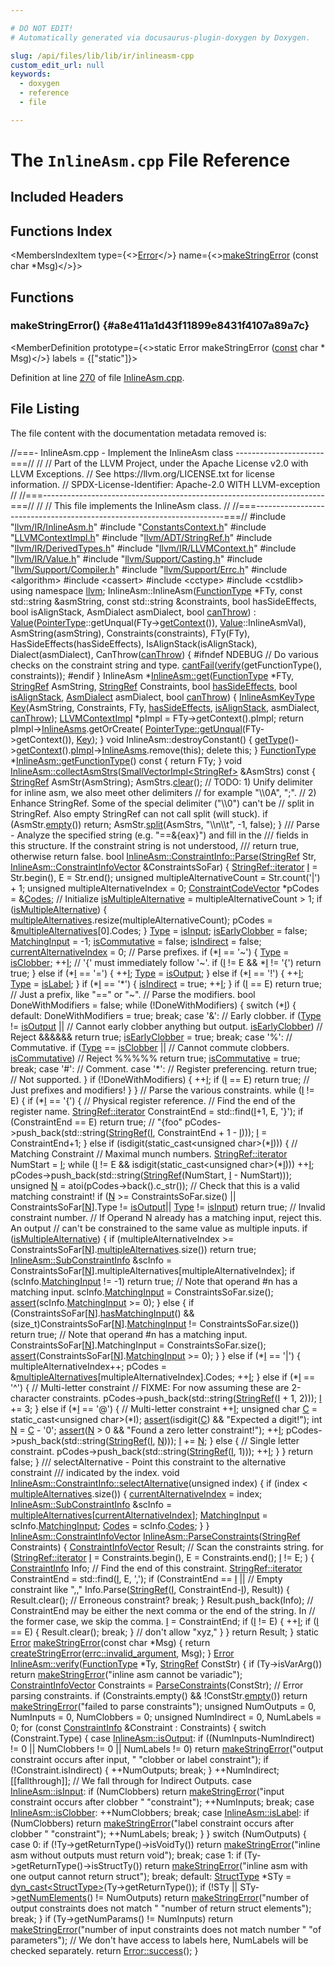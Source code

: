 ```yaml
---

# DO NOT EDIT!
# Automatically generated via docusaurus-plugin-doxygen by Doxygen.

slug: /api/files/lib/lib/ir/inlineasm-cpp
custom_edit_url: null
keywords:
  - doxygen
  - reference
  - file

---
```





# The `InlineAsm.cpp` File Reference

<DoxygenPage pluginConfig={pluginConfig}>



## Included Headers

<IncludesList>
<IncludesListItem
  filePath="llvm/IR/InlineAsm.h"
  permalink="/docs/api/files/include/include/llvm/include/llvm/ir/inlineasm-h"
  isLocal="true" />
<IncludesListItem
  filePath="ConstantsContext.h"
  permalink="/docs/api/files/lib/lib/ir/constantscontext-h"
  isLocal="true" />
<IncludesListItem
  filePath="LLVMContextImpl.h"
  permalink="/docs/api/files/lib/lib/ir/llvmcontextimpl-h"
  isLocal="true" />
<IncludesListItem
  filePath="llvm/ADT/StringRef.h"
  permalink="/docs/api/files/include/include/llvm/include/llvm/adt/stringref-h"
  isLocal="true" />
<IncludesListItem
  filePath="llvm/IR/DerivedTypes.h"
  permalink="/docs/api/files/include/include/llvm/include/llvm/ir/derivedtypes-h"
  isLocal="true" />
<IncludesListItem
  filePath="llvm/IR/LLVMContext.h"
  permalink="/docs/api/files/include/include/llvm/include/llvm/ir/llvmcontext-h"
  isLocal="true" />
<IncludesListItem
  filePath="llvm/IR/Value.h"
  permalink="/docs/api/files/include/include/llvm/include/llvm/ir/value-h"
  isLocal="true" />
<IncludesListItem
  filePath="llvm/Support/Casting.h"
  permalink="/docs/api/files/include/include/llvm/include/llvm/support/casting-h"
  isLocal="true" />
<IncludesListItem
  filePath="llvm/Support/Compiler.h"
  permalink="/docs/api/files/include/include/llvm/include/llvm/support/compiler-h"
  isLocal="true" />
<IncludesListItem
  filePath="llvm/Support/Errc.h"
  permalink="/docs/api/files/include/include/llvm/include/llvm/support/errc-h"
  isLocal="true" />
<IncludesListItem
  filePath="algorithm"
  permalink=""
  isLocal="false" />
<IncludesListItem
  filePath="cassert"
  permalink=""
  isLocal="false" />
<IncludesListItem
  filePath="cctype"
  permalink=""
  isLocal="false" />
<IncludesListItem
  filePath="cstdlib"
  permalink=""
  isLocal="false" />
</IncludesList>

## Functions Index

<MembersIndex>

<MembersIndexItem
  type={<><a href="/docs/api/classes/llvm/error">Error</a></>}
  name={<><a href="#a8e411a1d43f11899e8431f4107a89a7c">makeStringError</a> (const char &#42;Msg)</>}>
</MembersIndexItem>

</MembersIndex>


<SectionDefinition>

## Functions

### makeStringError() {#a8e411a1d43f11899e8431f4107a89a7c}

<MemberDefinition
  prototype={<>static Error makeStringError (<a href="/docs/api/files/lib/lib/target/lib/target/aarch64/aarch64promoteconstant-cpp/#a90f8350fecae261c25be85d38b451bff">const</a> char &#42; Msg)</>}
  labels = {["static"]}>

Definition at line <a href="#l00270">270</a> of file <a href="/docs/api/files/lib/lib/ir/inlineasm-cpp">InlineAsm.cpp</a>.
</MemberDefinition>

</SectionDefinition>

## File Listing

The file content with the documentation metadata removed is:

<ProgramListing>

<Link id="l00001" /><CodeLine lineNumber="1"><Highlight kind="comment">//===- InlineAsm.cpp - Implement the InlineAsm class ----------------------===//</Highlight><Highlight kind="normal"></Highlight></CodeLine>
<Link id="l00002" /><CodeLine lineNumber="2"><Highlight kind="normal"></Highlight><Highlight kind="comment">//</Highlight><Highlight kind="normal"></Highlight></CodeLine>
<Link id="l00003" /><CodeLine lineNumber="3"><Highlight kind="normal"></Highlight><Highlight kind="comment">// Part of the LLVM Project, under the Apache License v2.0 with LLVM Exceptions.</Highlight><Highlight kind="normal"></Highlight></CodeLine>
<Link id="l00004" /><CodeLine lineNumber="4"><Highlight kind="normal"></Highlight><Highlight kind="comment">// See https://llvm.org/LICENSE.txt for license information.</Highlight><Highlight kind="normal"></Highlight></CodeLine>
<Link id="l00005" /><CodeLine lineNumber="5"><Highlight kind="normal"></Highlight><Highlight kind="comment">// SPDX-License-Identifier: Apache-2.0 WITH LLVM-exception</Highlight><Highlight kind="normal"></Highlight></CodeLine>
<Link id="l00006" /><CodeLine lineNumber="6"><Highlight kind="normal"></Highlight><Highlight kind="comment">//</Highlight><Highlight kind="normal"></Highlight></CodeLine>
<Link id="l00007" /><CodeLine lineNumber="7"><Highlight kind="normal"></Highlight><Highlight kind="comment">//===----------------------------------------------------------------------===//</Highlight><Highlight kind="normal"></Highlight></CodeLine>
<Link id="l00008" /><CodeLine lineNumber="8"><Highlight kind="normal"></Highlight><Highlight kind="comment">//</Highlight><Highlight kind="normal"></Highlight></CodeLine>
<Link id="l00009" /><CodeLine lineNumber="9"><Highlight kind="normal"></Highlight><Highlight kind="comment">// This file implements the InlineAsm class.</Highlight><Highlight kind="normal"></Highlight></CodeLine>
<Link id="l00010" /><CodeLine lineNumber="10"><Highlight kind="normal"></Highlight><Highlight kind="comment">//</Highlight><Highlight kind="normal"></Highlight></CodeLine>
<Link id="l00011" /><CodeLine lineNumber="11"><Highlight kind="normal"></Highlight><Highlight kind="comment">//===----------------------------------------------------------------------===//</Highlight><Highlight kind="normal"></Highlight></CodeLine>
<Link id="l00012" /><CodeLine lineNumber="12"><Highlight kind="normal"></Highlight></CodeLine>
<Link id="l00013" /><CodeLine lineNumber="13"><Highlight kind="normal"></Highlight><Highlight kind="preprocessor">#include &quot;<a href="/docs/api/files/include/include/llvm/include/llvm/ir/inlineasm-h">llvm/IR/InlineAsm.h</a>&quot;</Highlight><Highlight kind="normal"></Highlight></CodeLine>
<Link id="l00014" /><CodeLine lineNumber="14"><Highlight kind="normal"></Highlight><Highlight kind="preprocessor">#include &quot;<a href="/docs/api/files/lib/lib/ir/constantscontext-h">ConstantsContext.h</a>&quot;</Highlight><Highlight kind="normal"></Highlight></CodeLine>
<Link id="l00015" /><CodeLine lineNumber="15"><Highlight kind="normal"></Highlight><Highlight kind="preprocessor">#include &quot;<a href="/docs/api/files/lib/lib/ir/llvmcontextimpl-h">LLVMContextImpl.h</a>&quot;</Highlight><Highlight kind="normal"></Highlight></CodeLine>
<Link id="l00016" /><CodeLine lineNumber="16"><Highlight kind="normal"></Highlight><Highlight kind="preprocessor">#include &quot;<a href="/docs/api/files/include/include/llvm/include/llvm/adt/stringref-h">llvm/ADT/StringRef.h</a>&quot;</Highlight><Highlight kind="normal"></Highlight></CodeLine>
<Link id="l00017" /><CodeLine lineNumber="17"><Highlight kind="normal"></Highlight><Highlight kind="preprocessor">#include &quot;<a href="/docs/api/files/include/include/llvm/include/llvm/ir/derivedtypes-h">llvm/IR/DerivedTypes.h</a>&quot;</Highlight><Highlight kind="normal"></Highlight></CodeLine>
<Link id="l00018" /><CodeLine lineNumber="18"><Highlight kind="normal"></Highlight><Highlight kind="preprocessor">#include &quot;<a href="/docs/api/files/include/include/llvm/include/llvm/ir/llvmcontext-h">llvm/IR/LLVMContext.h</a>&quot;</Highlight><Highlight kind="normal"></Highlight></CodeLine>
<Link id="l00019" /><CodeLine lineNumber="19"><Highlight kind="normal"></Highlight><Highlight kind="preprocessor">#include &quot;<a href="/docs/api/files/include/include/llvm/include/llvm/ir/value-h">llvm/IR/Value.h</a>&quot;</Highlight><Highlight kind="normal"></Highlight></CodeLine>
<Link id="l00020" /><CodeLine lineNumber="20"><Highlight kind="normal"></Highlight><Highlight kind="preprocessor">#include &quot;<a href="/docs/api/files/include/include/llvm/include/llvm/support/casting-h">llvm/Support/Casting.h</a>&quot;</Highlight><Highlight kind="normal"></Highlight></CodeLine>
<Link id="l00021" /><CodeLine lineNumber="21"><Highlight kind="normal"></Highlight><Highlight kind="preprocessor">#include &quot;<a href="/docs/api/files/include/include/llvm/include/llvm/support/compiler-h">llvm/Support/Compiler.h</a>&quot;</Highlight><Highlight kind="normal"></Highlight></CodeLine>
<Link id="l00022" /><CodeLine lineNumber="22"><Highlight kind="normal"></Highlight><Highlight kind="preprocessor">#include &quot;<a href="/docs/api/files/include/include/llvm/include/llvm/support/errc-h">llvm/Support/Errc.h</a>&quot;</Highlight><Highlight kind="normal"></Highlight></CodeLine>
<Link id="l00023" /><CodeLine lineNumber="23"><Highlight kind="normal"></Highlight><Highlight kind="preprocessor">#include &lt;algorithm&gt;</Highlight><Highlight kind="normal"></Highlight></CodeLine>
<Link id="l00024" /><CodeLine lineNumber="24"><Highlight kind="normal"></Highlight><Highlight kind="preprocessor">#include &lt;cassert&gt;</Highlight><Highlight kind="normal"></Highlight></CodeLine>
<Link id="l00025" /><CodeLine lineNumber="25"><Highlight kind="normal"></Highlight><Highlight kind="preprocessor">#include &lt;cctype&gt;</Highlight><Highlight kind="normal"></Highlight></CodeLine>
<Link id="l00026" /><CodeLine lineNumber="26"><Highlight kind="normal"></Highlight><Highlight kind="preprocessor">#include &lt;cstdlib&gt;</Highlight><Highlight kind="normal"></Highlight></CodeLine>
<Link id="l00027" /><CodeLine lineNumber="27"><Highlight kind="normal"></Highlight></CodeLine>
<Link id="l00028" /><CodeLine lineNumber="28"><Highlight kind="normal"></Highlight><Highlight kind="keyword">using namespace </Highlight><Highlight kind="normal"><a href="/docs/api/namespaces/llvm">llvm</a>;</Highlight></CodeLine>
<Link id="l00029" /><CodeLine lineNumber="29"><Highlight kind="normal"></Highlight></CodeLine>
<Link id="l00030" /><CodeLine lineNumber="30"><Highlight kind="normal">InlineAsm::InlineAsm(<a href="/docs/api/classes/functiontype">FunctionType</a> &#42;FTy, </Highlight><Highlight kind="keyword">const</Highlight><Highlight kind="normal"> std::string &amp;asmString,</Highlight></CodeLine>
<Link id="l00031" /><CodeLine lineNumber="31"><Highlight kind="normal">                     </Highlight><Highlight kind="keyword">const</Highlight><Highlight kind="normal"> std::string &amp;constraints, </Highlight><Highlight kind="keywordtype">bool</Highlight><Highlight kind="normal"> hasSideEffects,</Highlight></CodeLine>
<Link id="l00032" /><CodeLine lineNumber="32"><Highlight kind="normal">                     </Highlight><Highlight kind="keywordtype">bool</Highlight><Highlight kind="normal"> isAlignStack, AsmDialect asmDialect, </Highlight><Highlight kind="keywordtype">bool</Highlight><Highlight kind="normal"> <a href="/docs/api/files/lib/lib/target/lib/target/webassembly/webassemblyloweremscriptenehsjlj-cpp/#a8f4bf9ef05ac2193b41802f2e8466f66">canThrow</a>)</Highlight></CodeLine>
<Link id="l00033" /><CodeLine lineNumber="33"><Highlight kind="normal">    : <a href="/docs/api/classes/llvm/value">Value</a>(<a href="/docs/api/classes/pointertype">PointerType</a>::getUnqual(FTy-&gt;<a href="/docs/api/namespaces/llvm/sandboxir/#a16ef7ef1c4bb934e4d6f5dbd6e5fef6f">getContext</a>()), <a href="/docs/api/classes/llvm/value">Value</a>::InlineAsmVal),</Highlight></CodeLine>
<Link id="l00034" /><CodeLine lineNumber="34"><Highlight kind="normal">      AsmString(asmString), Constraints(constraints), FTy(FTy),</Highlight></CodeLine>
<Link id="l00035" /><CodeLine lineNumber="35"><Highlight kind="normal">      HasSideEffects(hasSideEffects), IsAlignStack(isAlignStack),</Highlight></CodeLine>
<Link id="l00036" /><CodeLine lineNumber="36"><Highlight kind="normal">      Dialect(asmDialect), CanThrow(<a href="/docs/api/files/lib/lib/target/lib/target/webassembly/webassemblyloweremscriptenehsjlj-cpp/#a8f4bf9ef05ac2193b41802f2e8466f66">canThrow</a>) &#123;</Highlight></CodeLine>
<Link id="l00037" /><CodeLine lineNumber="37"><Highlight kind="normal"></Highlight><Highlight kind="preprocessor">#ifndef NDEBUG</Highlight><Highlight kind="normal"></Highlight></CodeLine>
<Link id="l00038" /><CodeLine lineNumber="38"><Highlight kind="normal">  </Highlight><Highlight kind="comment">// Do various checks on the constraint string and type.</Highlight><Highlight kind="normal"></Highlight></CodeLine>
<Link id="l00039" /><CodeLine lineNumber="39"><Highlight kind="normal">  <a href="/docs/api/namespaces/llvm/#aa1e1474f15df639f0d874b21f15666f7">cantFail</a>(<a href="/docs/api/files/lib/lib/target/lib/target/powerpc/ppcctrloopsverify-cpp/#a593cc2f204f7b2edc16ee222c37c3196">verify</a>(getFunctionType(), constraints));</Highlight></CodeLine>
<Link id="l00040" /><CodeLine lineNumber="40"><Highlight kind="normal"></Highlight><Highlight kind="preprocessor">#endif</Highlight><Highlight kind="normal"></Highlight></CodeLine>
<Link id="l00041" /><CodeLine lineNumber="41"><Highlight kind="normal">&#125;</Highlight></CodeLine>
<Link id="l00042" /><CodeLine lineNumber="42"><Highlight kind="normal"></Highlight></CodeLine>
<Link id="l00043" /><CodeLine lineNumber="43" lineLink="/docs/api/classes/llvm/inlineasm/#a44dec91bb943f56f8bba3e9171a76947"><Highlight kind="normal">InlineAsm &#42;<a href="/docs/api/classes/llvm/inlineasm/#a44dec91bb943f56f8bba3e9171a76947">InlineAsm::get</a>(<a href="/docs/api/classes/llvm/functiontype">FunctionType</a> &#42;FTy, <a href="/docs/api/classes/llvm/stringref">StringRef</a> AsmString,</Highlight></CodeLine>
<Link id="l00044" /><CodeLine lineNumber="44"><Highlight kind="normal">                          <a href="/docs/api/classes/llvm/stringref">StringRef</a> Constraints, </Highlight><Highlight kind="keywordtype">bool</Highlight><Highlight kind="normal"> <a href="/docs/api/classes/llvm/inlineasm/#aaaef3692d4ae1e74e3454e6337905930">hasSideEffects</a>,</Highlight></CodeLine>
<Link id="l00045" /><CodeLine lineNumber="45"><Highlight kind="normal">                          </Highlight><Highlight kind="keywordtype">bool</Highlight><Highlight kind="normal"> <a href="/docs/api/classes/llvm/inlineasm/#a75cb5f07582633941b6b701c396f5c32">isAlignStack</a>, <a href="/docs/api/classes/llvm/inlineasm/#a2c0e1ae3b31928af2e0a390bbc2ea9b8">AsmDialect</a> asmDialect,</Highlight></CodeLine>
<Link id="l00046" /><CodeLine lineNumber="46"><Highlight kind="normal">                          </Highlight><Highlight kind="keywordtype">bool</Highlight><Highlight kind="normal"> <a href="/docs/api/classes/llvm/inlineasm/#abc52a9074bd1b2bd07880eda4cb4811b">canThrow</a>) &#123;</Highlight></CodeLine>
<Link id="l00047" /><CodeLine lineNumber="47"><Highlight kind="normal">  <a href="/docs/api/classes/llvm/inlineasm/#a74b8883dc082dbeb076577e547621d36">InlineAsmKeyType</a> <a href="/docs/api/namespaces/llvm/#a98c6256d0644613c6b5b3e2ef06ef5ce">Key</a>(AsmString, Constraints, FTy, <a href="/docs/api/classes/llvm/inlineasm/#aaaef3692d4ae1e74e3454e6337905930">hasSideEffects</a>,</Highlight></CodeLine>
<Link id="l00048" /><CodeLine lineNumber="48"><Highlight kind="normal">                       <a href="/docs/api/classes/llvm/inlineasm/#a75cb5f07582633941b6b701c396f5c32">isAlignStack</a>, asmDialect, <a href="/docs/api/classes/llvm/inlineasm/#abc52a9074bd1b2bd07880eda4cb4811b">canThrow</a>);</Highlight></CodeLine>
<Link id="l00049" /><CodeLine lineNumber="49"><Highlight kind="normal">  <a href="/docs/api/classes/llvm/llvmcontextimpl">LLVMContextImpl</a> &#42;pImpl = FTy-&gt;getContext().pImpl;</Highlight></CodeLine>
<Link id="l00050" /><CodeLine lineNumber="50"><Highlight kind="normal">  </Highlight><Highlight kind="keywordflow">return</Highlight><Highlight kind="normal"> pImpl-&gt;<a href="/docs/api/classes/llvm/llvmcontextimpl/#ac9a2da2321bac0d860e669057aa11d6d">InlineAsms</a>.getOrCreate(</Highlight></CodeLine>
<Link id="l00051" /><CodeLine lineNumber="51"><Highlight kind="normal">      <a href="/docs/api/classes/llvm/pointertype/#af8a1dbdbfd89aa4899b3c0d39495d0dd">PointerType::getUnqual</a>(FTy-&gt;getContext()), <a href="/docs/api/namespaces/llvm/#a98c6256d0644613c6b5b3e2ef06ef5ce">Key</a>);</Highlight></CodeLine>
<Link id="l00052" /><CodeLine lineNumber="52"><Highlight kind="normal">&#125;</Highlight></CodeLine>
<Link id="l00053" /><CodeLine lineNumber="53"><Highlight kind="normal"></Highlight></CodeLine>
<Link id="l00054" /><CodeLine lineNumber="54"><Highlight kind="normal"></Highlight><Highlight kind="keywordtype">void</Highlight><Highlight kind="normal"> InlineAsm::destroyConstant() &#123;</Highlight></CodeLine>
<Link id="l00055" /><CodeLine lineNumber="55"><Highlight kind="normal">  <a href="/docs/api/classes/llvm/inlineasm/#af135b4f1b9124a5a7497af5f39fc012a">getType</a>()-&gt;<a href="/docs/api/classes/llvm/type/#a909eca4ba9e5eefc203c8e3770bdab25">getContext</a>().<a href="/docs/api/classes/llvm/llvmcontext/#aa142c8c536b95dd8e8a243cb67b57a80">pImpl</a>-&gt;<a href="/docs/api/classes/llvm/llvmcontextimpl/#ac9a2da2321bac0d860e669057aa11d6d">InlineAsms</a>.remove(</Highlight><Highlight kind="keyword">this</Highlight><Highlight kind="normal">);</Highlight></CodeLine>
<Link id="l00056" /><CodeLine lineNumber="56"><Highlight kind="normal">  </Highlight><Highlight kind="keyword">delete</Highlight><Highlight kind="normal"> </Highlight><Highlight kind="keyword">this</Highlight><Highlight kind="normal">;</Highlight></CodeLine>
<Link id="l00057" /><CodeLine lineNumber="57"><Highlight kind="normal">&#125;</Highlight></CodeLine>
<Link id="l00058" /><CodeLine lineNumber="58"><Highlight kind="normal"></Highlight></CodeLine>
<Link id="l00059" /><CodeLine lineNumber="59" lineLink="/docs/api/classes/llvm/inlineasm/#aa40ee2f082e2383c242624d8732b8ade"><Highlight kind="normal"><a href="/docs/api/classes/llvm/functiontype">FunctionType</a> &#42;<a href="/docs/api/classes/llvm/inlineasm/#aa40ee2f082e2383c242624d8732b8ade">InlineAsm::getFunctionType</a>()</Highlight><Highlight kind="keyword"> const </Highlight><Highlight kind="normal">&#123;</Highlight></CodeLine>
<Link id="l00060" /><CodeLine lineNumber="60"><Highlight kind="normal">  </Highlight><Highlight kind="keywordflow">return</Highlight><Highlight kind="normal"> FTy;</Highlight></CodeLine>
<Link id="l00061" /><CodeLine lineNumber="61"><Highlight kind="normal">&#125;</Highlight></CodeLine>
<Link id="l00062" /><CodeLine lineNumber="62"><Highlight kind="normal"></Highlight></CodeLine>
<Link id="l00063" /><CodeLine lineNumber="63" lineLink="/docs/api/classes/llvm/inlineasm/#a2f6c06a6e0a4bb5192193116bded1308"><Highlight kind="normal"></Highlight><Highlight kind="keywordtype">void</Highlight><Highlight kind="normal"> <a href="/docs/api/classes/llvm/inlineasm/#a2f6c06a6e0a4bb5192193116bded1308">InlineAsm::collectAsmStrs</a>(<a href="/docs/api/classes/llvm/smallvectorimpl">SmallVectorImpl&lt;StringRef&gt;</a> &amp;AsmStrs)</Highlight><Highlight kind="keyword"> const </Highlight><Highlight kind="normal">&#123;</Highlight></CodeLine>
<Link id="l00064" /><CodeLine lineNumber="64"><Highlight kind="normal">  <a href="/docs/api/classes/llvm/stringref">StringRef</a> AsmStr(AsmString);</Highlight></CodeLine>
<Link id="l00065" /><CodeLine lineNumber="65"><Highlight kind="normal">  AsmStrs.<a href="/docs/api/classes/llvm/smallvectorimpl/#aac0ea55010b7b1a301e65a0baea057aa">clear</a>();</Highlight></CodeLine>
<Link id="l00066" /><CodeLine lineNumber="66"><Highlight kind="normal"></Highlight></CodeLine>
<Link id="l00067" /><CodeLine lineNumber="67"><Highlight kind="normal">  </Highlight><Highlight kind="comment">// TODO: 1) Unify delimiter for inline asm, we also meet other delimiters</Highlight><Highlight kind="normal"></Highlight></CodeLine>
<Link id="l00068" /><CodeLine lineNumber="68"><Highlight kind="normal">  </Highlight><Highlight kind="comment">// for example &quot;\\0A&quot;, &quot;;&quot;.</Highlight><Highlight kind="normal"></Highlight></CodeLine>
<Link id="l00069" /><CodeLine lineNumber="69"><Highlight kind="normal">  </Highlight><Highlight kind="comment">// 2) Enhance StringRef. Some of the special delimiter (&quot;\\0&quot;) can&#39;t be</Highlight><Highlight kind="normal"></Highlight></CodeLine>
<Link id="l00070" /><CodeLine lineNumber="70"><Highlight kind="normal">  </Highlight><Highlight kind="comment">// split in StringRef. Also empty StringRef can not call split (will stuck).</Highlight><Highlight kind="normal"></Highlight></CodeLine>
<Link id="l00071" /><CodeLine lineNumber="71"><Highlight kind="normal">  </Highlight><Highlight kind="keywordflow">if</Highlight><Highlight kind="normal"> (AsmStr.<a href="/docs/api/classes/llvm/stringref/#a2dc80c585ad5882da8cae7b5968f7e74">empty</a>())</Highlight></CodeLine>
<Link id="l00072" /><CodeLine lineNumber="72"><Highlight kind="normal">    </Highlight><Highlight kind="keywordflow">return</Highlight><Highlight kind="normal">;</Highlight></CodeLine>
<Link id="l00073" /><CodeLine lineNumber="73"><Highlight kind="normal">  AsmStr.<a href="/docs/api/classes/llvm/stringref/#a0320b2a5a6d440bf4479a02e78cf5ca7">split</a>(AsmStrs, </Highlight><Highlight kind="stringliteral">&quot;\\n\\t&quot;</Highlight><Highlight kind="normal">, -1, </Highlight><Highlight kind="keyword">false</Highlight><Highlight kind="normal">);</Highlight></CodeLine>
<Link id="l00074" /><CodeLine lineNumber="74"><Highlight kind="normal">&#125;</Highlight></CodeLine>
<Link id="l00075" /><CodeLine lineNumber="75"><Highlight kind="normal"></Highlight><Highlight kind="comment"></Highlight></CodeLine>
<Link id="l00076" /><CodeLine lineNumber="76"><Highlight kind="comment">/// Parse - Analyze the specified string (e.g. &quot;==&amp;&#123;eax&#125;&quot;) and fill in the</Highlight></CodeLine>
<Link id="l00077" /><CodeLine lineNumber="77"><Highlight kind="comment">/// fields in this structure.  If the constraint string is not understood,</Highlight></CodeLine>
<Link id="l00078" /><CodeLine lineNumber="78"><Highlight kind="comment">/// return true, otherwise return false.</Highlight><Highlight kind="normal"></Highlight></CodeLine>
<Link id="l00079" /><CodeLine lineNumber="79" lineLink="/docs/api/structs/llvm/inlineasm/constraintinfo/#aa7d317c3dcdf1f805c995e9b3f2cba5f"><Highlight kind="normal"></Highlight><Highlight kind="keywordtype">bool</Highlight><Highlight kind="normal"> <a href="/docs/api/structs/llvm/inlineasm/constraintinfo/#aa7d317c3dcdf1f805c995e9b3f2cba5f">InlineAsm::ConstraintInfo::Parse</a>(<a href="/docs/api/classes/llvm/stringref">StringRef</a> Str,</Highlight></CodeLine>
<Link id="l00080" /><CodeLine lineNumber="80"><Highlight kind="normal">                     <a href="/docs/api/classes/llvm/inlineasm/#a6698ed8a3a2b1518a9bd8af9b026bfc2">InlineAsm::ConstraintInfoVector</a> &amp;ConstraintsSoFar) &#123;</Highlight></CodeLine>
<Link id="l00081" /><CodeLine lineNumber="81"><Highlight kind="normal">  <a href="/docs/api/classes/llvm/stringref/#a20d37563688a61a452fb26e317e37308">StringRef::iterator</a> <a href="/docs/api/files/lib/lib/support/md5-cpp/#ac0eafdc9ee161b71e7af98af736952fd">I</a> = Str.begin(), E = Str.end();</Highlight></CodeLine>
<Link id="l00082" /><CodeLine lineNumber="82"><Highlight kind="normal">  </Highlight><Highlight kind="keywordtype">unsigned</Highlight><Highlight kind="normal"> multipleAlternativeCount = Str.count(</Highlight><Highlight kind="charliteral">&#39;|&#39;</Highlight><Highlight kind="normal">) + 1;</Highlight></CodeLine>
<Link id="l00083" /><CodeLine lineNumber="83"><Highlight kind="normal">  </Highlight><Highlight kind="keywordtype">unsigned</Highlight><Highlight kind="normal"> multipleAlternativeIndex = 0;</Highlight></CodeLine>
<Link id="l00084" /><CodeLine lineNumber="84"><Highlight kind="normal">  <a href="/docs/api/classes/llvm/inlineasm/#adbd59a81e5e06598a94e8b0e3b216d99">ConstraintCodeVector</a> &#42;pCodes = &amp;<a href="/docs/api/structs/llvm/inlineasm/constraintinfo/#a45da89271c079571aad8d046b1e612b9">Codes</a>;</Highlight></CodeLine>
<Link id="l00085" /><CodeLine lineNumber="85"><Highlight kind="normal"></Highlight></CodeLine>
<Link id="l00086" /><CodeLine lineNumber="86"><Highlight kind="normal">  </Highlight><Highlight kind="comment">// Initialize</Highlight><Highlight kind="normal"></Highlight></CodeLine>
<Link id="l00087" /><CodeLine lineNumber="87"><Highlight kind="normal">  <a href="/docs/api/structs/llvm/inlineasm/constraintinfo/#adb37fd376d51ba0400e0d4a718b82f34">isMultipleAlternative</a> = multipleAlternativeCount &gt; 1;</Highlight></CodeLine>
<Link id="l00088" /><CodeLine lineNumber="88"><Highlight kind="normal">  </Highlight><Highlight kind="keywordflow">if</Highlight><Highlight kind="normal"> (<a href="/docs/api/structs/llvm/inlineasm/constraintinfo/#adb37fd376d51ba0400e0d4a718b82f34">isMultipleAlternative</a>) &#123;</Highlight></CodeLine>
<Link id="l00089" /><CodeLine lineNumber="89"><Highlight kind="normal">    <a href="/docs/api/structs/llvm/inlineasm/constraintinfo/#abceda5166e96dabf2ea376669b86699d">multipleAlternatives</a>.resize(multipleAlternativeCount);</Highlight></CodeLine>
<Link id="l00090" /><CodeLine lineNumber="90"><Highlight kind="normal">    pCodes = &amp;<a href="/docs/api/structs/llvm/inlineasm/constraintinfo/#abceda5166e96dabf2ea376669b86699d">multipleAlternatives</a>&#91;0&#93;.Codes;</Highlight></CodeLine>
<Link id="l00091" /><CodeLine lineNumber="91"><Highlight kind="normal">  &#125;</Highlight></CodeLine>
<Link id="l00092" /><CodeLine lineNumber="92"><Highlight kind="normal">  <a href="/docs/api/structs/llvm/inlineasm/constraintinfo/#a3400e49d5c9d94f96aa1117ecd0b799d">Type</a> = <a href="/docs/api/classes/llvm/inlineasm/#a511f48809ad14f13e50b957a137a9d34a79ca3881430605a6c7da5227cfb115d6">isInput</a>;</Highlight></CodeLine>
<Link id="l00093" /><CodeLine lineNumber="93"><Highlight kind="normal">  <a href="/docs/api/structs/llvm/inlineasm/constraintinfo/#ad8d69e9e180e95d3db75d01a377c4f7b">isEarlyClobber</a> = </Highlight><Highlight kind="keyword">false</Highlight><Highlight kind="normal">;</Highlight></CodeLine>
<Link id="l00094" /><CodeLine lineNumber="94"><Highlight kind="normal">  <a href="/docs/api/structs/llvm/inlineasm/constraintinfo/#a45ceac563ee359193e4d45e3bafeeb64">MatchingInput</a> = -1;</Highlight></CodeLine>
<Link id="l00095" /><CodeLine lineNumber="95"><Highlight kind="normal">  <a href="/docs/api/structs/llvm/inlineasm/constraintinfo/#a0f648e1a394e583d417765348cf69aaa">isCommutative</a> = </Highlight><Highlight kind="keyword">false</Highlight><Highlight kind="normal">;</Highlight></CodeLine>
<Link id="l00096" /><CodeLine lineNumber="96"><Highlight kind="normal">  <a href="/docs/api/structs/llvm/inlineasm/constraintinfo/#acbf697bfd59727faf13eeb80fdf90d79">isIndirect</a> = </Highlight><Highlight kind="keyword">false</Highlight><Highlight kind="normal">;</Highlight></CodeLine>
<Link id="l00097" /><CodeLine lineNumber="97"><Highlight kind="normal">  <a href="/docs/api/structs/llvm/inlineasm/constraintinfo/#a644cffb72161b4ee4261bbd0611851da">currentAlternativeIndex</a> = 0;</Highlight></CodeLine>
<Link id="l00098" /><CodeLine lineNumber="98"><Highlight kind="normal"></Highlight></CodeLine>
<Link id="l00099" /><CodeLine lineNumber="99"><Highlight kind="normal">  </Highlight><Highlight kind="comment">// Parse prefixes.</Highlight><Highlight kind="normal"></Highlight></CodeLine>
<Link id="l00100" /><CodeLine lineNumber="100"><Highlight kind="normal">  </Highlight><Highlight kind="keywordflow">if</Highlight><Highlight kind="normal"> (&#42;<a href="/docs/api/files/lib/lib/support/md5-cpp/#ac0eafdc9ee161b71e7af98af736952fd">I</a> == </Highlight><Highlight kind="charliteral">&#39;~&#39;</Highlight><Highlight kind="normal">) &#123;</Highlight></CodeLine>
<Link id="l00101" /><CodeLine lineNumber="101"><Highlight kind="normal">    <a href="/docs/api/structs/llvm/inlineasm/constraintinfo/#a3400e49d5c9d94f96aa1117ecd0b799d">Type</a> = <a href="/docs/api/classes/llvm/inlineasm/#a511f48809ad14f13e50b957a137a9d34adf39e7f7e158f2ccacae6d4446197322">isClobber</a>;</Highlight></CodeLine>
<Link id="l00102" /><CodeLine lineNumber="102"><Highlight kind="normal">    ++<a href="/docs/api/files/lib/lib/support/md5-cpp/#ac0eafdc9ee161b71e7af98af736952fd">I</a>;</Highlight></CodeLine>
<Link id="l00103" /><CodeLine lineNumber="103"><Highlight kind="normal"></Highlight></CodeLine>
<Link id="l00104" /><CodeLine lineNumber="104"><Highlight kind="normal">    </Highlight><Highlight kind="comment">// &#39;&#123;&#39; must immediately follow &#39;~&#39;.</Highlight><Highlight kind="normal"></Highlight></CodeLine>
<Link id="l00105" /><CodeLine lineNumber="105"><Highlight kind="normal">    </Highlight><Highlight kind="keywordflow">if</Highlight><Highlight kind="normal"> (<a href="/docs/api/files/lib/lib/support/md5-cpp/#ac0eafdc9ee161b71e7af98af736952fd">I</a> != E &amp;&amp; &#42;<a href="/docs/api/files/lib/lib/support/md5-cpp/#ac0eafdc9ee161b71e7af98af736952fd">I</a> != </Highlight><Highlight kind="charliteral">&#39;&#123;&#39;</Highlight><Highlight kind="normal">)</Highlight></CodeLine>
<Link id="l00106" /><CodeLine lineNumber="106"><Highlight kind="normal">      </Highlight><Highlight kind="keywordflow">return</Highlight><Highlight kind="normal"> </Highlight><Highlight kind="keyword">true</Highlight><Highlight kind="normal">;</Highlight></CodeLine>
<Link id="l00107" /><CodeLine lineNumber="107"><Highlight kind="normal">  &#125; </Highlight><Highlight kind="keywordflow">else</Highlight><Highlight kind="normal"> </Highlight><Highlight kind="keywordflow">if</Highlight><Highlight kind="normal"> (&#42;<a href="/docs/api/files/lib/lib/support/md5-cpp/#ac0eafdc9ee161b71e7af98af736952fd">I</a> == </Highlight><Highlight kind="charliteral">&#39;=&#39;</Highlight><Highlight kind="normal">) &#123;</Highlight></CodeLine>
<Link id="l00108" /><CodeLine lineNumber="108"><Highlight kind="normal">    ++<a href="/docs/api/files/lib/lib/support/md5-cpp/#ac0eafdc9ee161b71e7af98af736952fd">I</a>;</Highlight></CodeLine>
<Link id="l00109" /><CodeLine lineNumber="109"><Highlight kind="normal">    <a href="/docs/api/structs/llvm/inlineasm/constraintinfo/#a3400e49d5c9d94f96aa1117ecd0b799d">Type</a> = <a href="/docs/api/classes/llvm/inlineasm/#a511f48809ad14f13e50b957a137a9d34aabfa616f81b4833fdf462b07aabfa53f">isOutput</a>;</Highlight></CodeLine>
<Link id="l00110" /><CodeLine lineNumber="110"><Highlight kind="normal">  &#125; </Highlight><Highlight kind="keywordflow">else</Highlight><Highlight kind="normal"> </Highlight><Highlight kind="keywordflow">if</Highlight><Highlight kind="normal"> (&#42;<a href="/docs/api/files/lib/lib/support/md5-cpp/#ac0eafdc9ee161b71e7af98af736952fd">I</a> == </Highlight><Highlight kind="charliteral">&#39;!&#39;</Highlight><Highlight kind="normal">) &#123;</Highlight></CodeLine>
<Link id="l00111" /><CodeLine lineNumber="111"><Highlight kind="normal">    ++<a href="/docs/api/files/lib/lib/support/md5-cpp/#ac0eafdc9ee161b71e7af98af736952fd">I</a>;</Highlight></CodeLine>
<Link id="l00112" /><CodeLine lineNumber="112"><Highlight kind="normal">    <a href="/docs/api/structs/llvm/inlineasm/constraintinfo/#a3400e49d5c9d94f96aa1117ecd0b799d">Type</a> = <a href="/docs/api/classes/llvm/inlineasm/#a511f48809ad14f13e50b957a137a9d34a2903cfed1fe44719f76b46abcac40955">isLabel</a>;</Highlight></CodeLine>
<Link id="l00113" /><CodeLine lineNumber="113"><Highlight kind="normal">  &#125;</Highlight></CodeLine>
<Link id="l00114" /><CodeLine lineNumber="114"><Highlight kind="normal"></Highlight></CodeLine>
<Link id="l00115" /><CodeLine lineNumber="115"><Highlight kind="normal">  </Highlight><Highlight kind="keywordflow">if</Highlight><Highlight kind="normal"> (&#42;<a href="/docs/api/files/lib/lib/support/md5-cpp/#ac0eafdc9ee161b71e7af98af736952fd">I</a> == </Highlight><Highlight kind="charliteral">&#39;&#42;&#39;</Highlight><Highlight kind="normal">) &#123;</Highlight></CodeLine>
<Link id="l00116" /><CodeLine lineNumber="116"><Highlight kind="normal">    <a href="/docs/api/structs/llvm/inlineasm/constraintinfo/#acbf697bfd59727faf13eeb80fdf90d79">isIndirect</a> = </Highlight><Highlight kind="keyword">true</Highlight><Highlight kind="normal">;</Highlight></CodeLine>
<Link id="l00117" /><CodeLine lineNumber="117"><Highlight kind="normal">    ++<a href="/docs/api/files/lib/lib/support/md5-cpp/#ac0eafdc9ee161b71e7af98af736952fd">I</a>;</Highlight></CodeLine>
<Link id="l00118" /><CodeLine lineNumber="118"><Highlight kind="normal">  &#125;</Highlight></CodeLine>
<Link id="l00119" /><CodeLine lineNumber="119"><Highlight kind="normal"></Highlight></CodeLine>
<Link id="l00120" /><CodeLine lineNumber="120"><Highlight kind="normal">  </Highlight><Highlight kind="keywordflow">if</Highlight><Highlight kind="normal"> (<a href="/docs/api/files/lib/lib/support/md5-cpp/#ac0eafdc9ee161b71e7af98af736952fd">I</a> == E) </Highlight><Highlight kind="keywordflow">return</Highlight><Highlight kind="normal"> </Highlight><Highlight kind="keyword">true</Highlight><Highlight kind="normal">;  </Highlight><Highlight kind="comment">// Just a prefix, like &quot;==&quot; or &quot;~&quot;.</Highlight><Highlight kind="normal"></Highlight></CodeLine>
<Link id="l00121" /><CodeLine lineNumber="121"><Highlight kind="normal"></Highlight></CodeLine>
<Link id="l00122" /><CodeLine lineNumber="122"><Highlight kind="normal">  </Highlight><Highlight kind="comment">// Parse the modifiers.</Highlight><Highlight kind="normal"></Highlight></CodeLine>
<Link id="l00123" /><CodeLine lineNumber="123"><Highlight kind="normal">  </Highlight><Highlight kind="keywordtype">bool</Highlight><Highlight kind="normal"> DoneWithModifiers = </Highlight><Highlight kind="keyword">false</Highlight><Highlight kind="normal">;</Highlight></CodeLine>
<Link id="l00124" /><CodeLine lineNumber="124"><Highlight kind="normal">  </Highlight><Highlight kind="keywordflow">while</Highlight><Highlight kind="normal"> (!DoneWithModifiers) &#123;</Highlight></CodeLine>
<Link id="l00125" /><CodeLine lineNumber="125"><Highlight kind="normal">    </Highlight><Highlight kind="keywordflow">switch</Highlight><Highlight kind="normal"> (&#42;<a href="/docs/api/files/lib/lib/support/md5-cpp/#ac0eafdc9ee161b71e7af98af736952fd">I</a>) &#123;</Highlight></CodeLine>
<Link id="l00126" /><CodeLine lineNumber="126"><Highlight kind="normal">    </Highlight><Highlight kind="keywordflow">default</Highlight><Highlight kind="normal">:</Highlight></CodeLine>
<Link id="l00127" /><CodeLine lineNumber="127"><Highlight kind="normal">      DoneWithModifiers = </Highlight><Highlight kind="keyword">true</Highlight><Highlight kind="normal">;</Highlight></CodeLine>
<Link id="l00128" /><CodeLine lineNumber="128"><Highlight kind="normal">      </Highlight><Highlight kind="keywordflow">break</Highlight><Highlight kind="normal">;</Highlight></CodeLine>
<Link id="l00129" /><CodeLine lineNumber="129"><Highlight kind="normal">    </Highlight><Highlight kind="keywordflow">case</Highlight><Highlight kind="normal"> </Highlight><Highlight kind="charliteral">&#39;&amp;&#39;</Highlight><Highlight kind="normal">:     </Highlight><Highlight kind="comment">// Early clobber.</Highlight><Highlight kind="normal"></Highlight></CodeLine>
<Link id="l00130" /><CodeLine lineNumber="130"><Highlight kind="normal">      </Highlight><Highlight kind="keywordflow">if</Highlight><Highlight kind="normal"> (<a href="/docs/api/structs/llvm/inlineasm/constraintinfo/#a3400e49d5c9d94f96aa1117ecd0b799d">Type</a> != <a href="/docs/api/classes/llvm/inlineasm/#a511f48809ad14f13e50b957a137a9d34aabfa616f81b4833fdf462b07aabfa53f">isOutput</a> ||      </Highlight><Highlight kind="comment">// Cannot early clobber anything but output.</Highlight><Highlight kind="normal"></Highlight></CodeLine>
<Link id="l00131" /><CodeLine lineNumber="131"><Highlight kind="normal">          <a href="/docs/api/structs/llvm/inlineasm/constraintinfo/#ad8d69e9e180e95d3db75d01a377c4f7b">isEarlyClobber</a>)          </Highlight><Highlight kind="comment">// Reject &amp;&amp;&amp;&amp;&amp;&amp;</Highlight><Highlight kind="normal"></Highlight></CodeLine>
<Link id="l00132" /><CodeLine lineNumber="132"><Highlight kind="normal">        </Highlight><Highlight kind="keywordflow">return</Highlight><Highlight kind="normal"> </Highlight><Highlight kind="keyword">true</Highlight><Highlight kind="normal">;</Highlight></CodeLine>
<Link id="l00133" /><CodeLine lineNumber="133"><Highlight kind="normal">      <a href="/docs/api/structs/llvm/inlineasm/constraintinfo/#ad8d69e9e180e95d3db75d01a377c4f7b">isEarlyClobber</a> = </Highlight><Highlight kind="keyword">true</Highlight><Highlight kind="normal">;</Highlight></CodeLine>
<Link id="l00134" /><CodeLine lineNumber="134"><Highlight kind="normal">      </Highlight><Highlight kind="keywordflow">break</Highlight><Highlight kind="normal">;</Highlight></CodeLine>
<Link id="l00135" /><CodeLine lineNumber="135"><Highlight kind="normal">    </Highlight><Highlight kind="keywordflow">case</Highlight><Highlight kind="normal"> </Highlight><Highlight kind="charliteral">&#39;%&#39;</Highlight><Highlight kind="normal">:     </Highlight><Highlight kind="comment">// Commutative.</Highlight><Highlight kind="normal"></Highlight></CodeLine>
<Link id="l00136" /><CodeLine lineNumber="136"><Highlight kind="normal">      </Highlight><Highlight kind="keywordflow">if</Highlight><Highlight kind="normal"> (<a href="/docs/api/structs/llvm/inlineasm/constraintinfo/#a3400e49d5c9d94f96aa1117ecd0b799d">Type</a> == <a href="/docs/api/classes/llvm/inlineasm/#a511f48809ad14f13e50b957a137a9d34adf39e7f7e158f2ccacae6d4446197322">isClobber</a> ||     </Highlight><Highlight kind="comment">// Cannot commute clobbers.</Highlight><Highlight kind="normal"></Highlight></CodeLine>
<Link id="l00137" /><CodeLine lineNumber="137"><Highlight kind="normal">          <a href="/docs/api/structs/llvm/inlineasm/constraintinfo/#a0f648e1a394e583d417765348cf69aaa">isCommutative</a>)           </Highlight><Highlight kind="comment">// Reject %%%%%</Highlight><Highlight kind="normal"></Highlight></CodeLine>
<Link id="l00138" /><CodeLine lineNumber="138"><Highlight kind="normal">        </Highlight><Highlight kind="keywordflow">return</Highlight><Highlight kind="normal"> </Highlight><Highlight kind="keyword">true</Highlight><Highlight kind="normal">;</Highlight></CodeLine>
<Link id="l00139" /><CodeLine lineNumber="139"><Highlight kind="normal">      <a href="/docs/api/structs/llvm/inlineasm/constraintinfo/#a0f648e1a394e583d417765348cf69aaa">isCommutative</a> = </Highlight><Highlight kind="keyword">true</Highlight><Highlight kind="normal">;</Highlight></CodeLine>
<Link id="l00140" /><CodeLine lineNumber="140"><Highlight kind="normal">      </Highlight><Highlight kind="keywordflow">break</Highlight><Highlight kind="normal">;</Highlight></CodeLine>
<Link id="l00141" /><CodeLine lineNumber="141"><Highlight kind="normal">    </Highlight><Highlight kind="keywordflow">case</Highlight><Highlight kind="normal"> </Highlight><Highlight kind="charliteral">&#39;#&#39;</Highlight><Highlight kind="normal">:     </Highlight><Highlight kind="comment">// Comment.</Highlight><Highlight kind="normal"></Highlight></CodeLine>
<Link id="l00142" /><CodeLine lineNumber="142"><Highlight kind="normal">    </Highlight><Highlight kind="keywordflow">case</Highlight><Highlight kind="normal"> </Highlight><Highlight kind="charliteral">&#39;&#42;&#39;</Highlight><Highlight kind="normal">:     </Highlight><Highlight kind="comment">// Register preferencing.</Highlight><Highlight kind="normal"></Highlight></CodeLine>
<Link id="l00143" /><CodeLine lineNumber="143"><Highlight kind="normal">      </Highlight><Highlight kind="keywordflow">return</Highlight><Highlight kind="normal"> </Highlight><Highlight kind="keyword">true</Highlight><Highlight kind="normal">;     </Highlight><Highlight kind="comment">// Not supported.</Highlight><Highlight kind="normal"></Highlight></CodeLine>
<Link id="l00144" /><CodeLine lineNumber="144"><Highlight kind="normal">    &#125;</Highlight></CodeLine>
<Link id="l00145" /><CodeLine lineNumber="145"><Highlight kind="normal"></Highlight></CodeLine>
<Link id="l00146" /><CodeLine lineNumber="146"><Highlight kind="normal">    </Highlight><Highlight kind="keywordflow">if</Highlight><Highlight kind="normal"> (!DoneWithModifiers) &#123;</Highlight></CodeLine>
<Link id="l00147" /><CodeLine lineNumber="147"><Highlight kind="normal">      ++<a href="/docs/api/files/lib/lib/support/md5-cpp/#ac0eafdc9ee161b71e7af98af736952fd">I</a>;</Highlight></CodeLine>
<Link id="l00148" /><CodeLine lineNumber="148"><Highlight kind="normal">      </Highlight><Highlight kind="keywordflow">if</Highlight><Highlight kind="normal"> (<a href="/docs/api/files/lib/lib/support/md5-cpp/#ac0eafdc9ee161b71e7af98af736952fd">I</a> == E) </Highlight><Highlight kind="keywordflow">return</Highlight><Highlight kind="normal"> </Highlight><Highlight kind="keyword">true</Highlight><Highlight kind="normal">;   </Highlight><Highlight kind="comment">// Just prefixes and modifiers!</Highlight><Highlight kind="normal"></Highlight></CodeLine>
<Link id="l00149" /><CodeLine lineNumber="149"><Highlight kind="normal">    &#125;</Highlight></CodeLine>
<Link id="l00150" /><CodeLine lineNumber="150"><Highlight kind="normal">  &#125;</Highlight></CodeLine>
<Link id="l00151" /><CodeLine lineNumber="151"><Highlight kind="normal"></Highlight></CodeLine>
<Link id="l00152" /><CodeLine lineNumber="152"><Highlight kind="normal">  </Highlight><Highlight kind="comment">// Parse the various constraints.</Highlight><Highlight kind="normal"></Highlight></CodeLine>
<Link id="l00153" /><CodeLine lineNumber="153"><Highlight kind="normal">  </Highlight><Highlight kind="keywordflow">while</Highlight><Highlight kind="normal"> (<a href="/docs/api/files/lib/lib/support/md5-cpp/#ac0eafdc9ee161b71e7af98af736952fd">I</a> != E) &#123;</Highlight></CodeLine>
<Link id="l00154" /><CodeLine lineNumber="154"><Highlight kind="normal">    </Highlight><Highlight kind="keywordflow">if</Highlight><Highlight kind="normal"> (&#42;<a href="/docs/api/files/lib/lib/support/md5-cpp/#ac0eafdc9ee161b71e7af98af736952fd">I</a> == </Highlight><Highlight kind="charliteral">&#39;&#123;&#39;</Highlight><Highlight kind="normal">) &#123;   </Highlight><Highlight kind="comment">// Physical register reference.</Highlight><Highlight kind="normal"></Highlight></CodeLine>
<Link id="l00155" /><CodeLine lineNumber="155"><Highlight kind="normal">      </Highlight><Highlight kind="comment">// Find the end of the register name.</Highlight><Highlight kind="normal"></Highlight></CodeLine>
<Link id="l00156" /><CodeLine lineNumber="156"><Highlight kind="normal">      <a href="/docs/api/classes/llvm/stringref/#a20d37563688a61a452fb26e317e37308">StringRef::iterator</a> ConstraintEnd = std::find(<a href="/docs/api/files/lib/lib/support/md5-cpp/#ac0eafdc9ee161b71e7af98af736952fd">I</a>+1, E, </Highlight><Highlight kind="charliteral">&#39;&#125;&#39;</Highlight><Highlight kind="normal">);</Highlight></CodeLine>
<Link id="l00157" /><CodeLine lineNumber="157"><Highlight kind="normal">      </Highlight><Highlight kind="keywordflow">if</Highlight><Highlight kind="normal"> (ConstraintEnd == E) </Highlight><Highlight kind="keywordflow">return</Highlight><Highlight kind="normal"> </Highlight><Highlight kind="keyword">true</Highlight><Highlight kind="normal">;  </Highlight><Highlight kind="comment">// &quot;&#123;foo&quot;</Highlight><Highlight kind="normal"></Highlight></CodeLine>
<Link id="l00158" /><CodeLine lineNumber="158"><Highlight kind="normal">      pCodes-&gt;push&#95;back(std::string(<a href="/docs/api/classes/llvm/stringref">StringRef</a>(<a href="/docs/api/files/lib/lib/support/md5-cpp/#ac0eafdc9ee161b71e7af98af736952fd">I</a>, ConstraintEnd + 1 - <a href="/docs/api/files/lib/lib/support/md5-cpp/#ac0eafdc9ee161b71e7af98af736952fd">I</a>)));</Highlight></CodeLine>
<Link id="l00159" /><CodeLine lineNumber="159"><Highlight kind="normal">      <a href="/docs/api/files/lib/lib/support/md5-cpp/#ac0eafdc9ee161b71e7af98af736952fd">I</a> = ConstraintEnd+1;</Highlight></CodeLine>
<Link id="l00160" /><CodeLine lineNumber="160"><Highlight kind="normal">    &#125; </Highlight><Highlight kind="keywordflow">else</Highlight><Highlight kind="normal"> </Highlight><Highlight kind="keywordflow">if</Highlight><Highlight kind="normal"> (isdigit(</Highlight><Highlight kind="keyword">static&#95;cast&lt;</Highlight><Highlight kind="keywordtype">unsigned</Highlight><Highlight kind="normal"> </Highlight><Highlight kind="keywordtype">char</Highlight><Highlight kind="keyword">&gt;</Highlight><Highlight kind="normal">(&#42;<a href="/docs/api/files/lib/lib/support/md5-cpp/#ac0eafdc9ee161b71e7af98af736952fd">I</a>))) &#123; </Highlight><Highlight kind="comment">// Matching Constraint</Highlight><Highlight kind="normal"></Highlight></CodeLine>
<Link id="l00161" /><CodeLine lineNumber="161"><Highlight kind="normal">      </Highlight><Highlight kind="comment">// Maximal munch numbers.</Highlight><Highlight kind="normal"></Highlight></CodeLine>
<Link id="l00162" /><CodeLine lineNumber="162"><Highlight kind="normal">      <a href="/docs/api/classes/llvm/stringref/#a20d37563688a61a452fb26e317e37308">StringRef::iterator</a> NumStart = <a href="/docs/api/files/lib/lib/support/md5-cpp/#ac0eafdc9ee161b71e7af98af736952fd">I</a>;</Highlight></CodeLine>
<Link id="l00163" /><CodeLine lineNumber="163"><Highlight kind="normal">      </Highlight><Highlight kind="keywordflow">while</Highlight><Highlight kind="normal"> (<a href="/docs/api/files/lib/lib/support/md5-cpp/#ac0eafdc9ee161b71e7af98af736952fd">I</a> != E &amp;&amp; isdigit(</Highlight><Highlight kind="keyword">static&#95;cast&lt;</Highlight><Highlight kind="keywordtype">unsigned</Highlight><Highlight kind="normal"> </Highlight><Highlight kind="keywordtype">char</Highlight><Highlight kind="keyword">&gt;</Highlight><Highlight kind="normal">(&#42;<a href="/docs/api/files/lib/lib/support/md5-cpp/#ac0eafdc9ee161b71e7af98af736952fd">I</a>)))</Highlight></CodeLine>
<Link id="l00164" /><CodeLine lineNumber="164"><Highlight kind="normal">        ++<a href="/docs/api/files/lib/lib/support/md5-cpp/#ac0eafdc9ee161b71e7af98af736952fd">I</a>;</Highlight></CodeLine>
<Link id="l00165" /><CodeLine lineNumber="165"><Highlight kind="normal">      pCodes-&gt;push&#95;back(std::string(<a href="/docs/api/classes/llvm/stringref">StringRef</a>(NumStart, <a href="/docs/api/files/lib/lib/support/md5-cpp/#ac0eafdc9ee161b71e7af98af736952fd">I</a> - NumStart)));</Highlight></CodeLine>
<Link id="l00166" /><CodeLine lineNumber="166"><Highlight kind="normal">      </Highlight><Highlight kind="keywordtype">unsigned</Highlight><Highlight kind="normal"> <a href="/docs/api/files/lib/lib/support/regcomp-c/#a0240ac851181b84ac374872dc5434ee4">N</a> = atoi(pCodes-&gt;back().c&#95;str());</Highlight></CodeLine>
<Link id="l00167" /><CodeLine lineNumber="167"><Highlight kind="normal">      </Highlight><Highlight kind="comment">// Check that this is a valid matching constraint!</Highlight><Highlight kind="normal"></Highlight></CodeLine>
<Link id="l00168" /><CodeLine lineNumber="168"><Highlight kind="normal">      </Highlight><Highlight kind="keywordflow">if</Highlight><Highlight kind="normal"> (<a href="/docs/api/files/lib/lib/support/regcomp-c/#a0240ac851181b84ac374872dc5434ee4">N</a> &gt;= ConstraintsSoFar.size() || ConstraintsSoFar&#91;<a href="/docs/api/files/lib/lib/support/regcomp-c/#a0240ac851181b84ac374872dc5434ee4">N</a>&#93;.Type != <a href="/docs/api/classes/llvm/inlineasm/#a511f48809ad14f13e50b957a137a9d34aabfa616f81b4833fdf462b07aabfa53f">isOutput</a>||</Highlight></CodeLine>
<Link id="l00169" /><CodeLine lineNumber="169"><Highlight kind="normal">          <a href="/docs/api/structs/llvm/inlineasm/constraintinfo/#a3400e49d5c9d94f96aa1117ecd0b799d">Type</a> != <a href="/docs/api/classes/llvm/inlineasm/#a511f48809ad14f13e50b957a137a9d34a79ca3881430605a6c7da5227cfb115d6">isInput</a>)</Highlight></CodeLine>
<Link id="l00170" /><CodeLine lineNumber="170"><Highlight kind="normal">        </Highlight><Highlight kind="keywordflow">return</Highlight><Highlight kind="normal"> </Highlight><Highlight kind="keyword">true</Highlight><Highlight kind="normal">;  </Highlight><Highlight kind="comment">// Invalid constraint number.</Highlight><Highlight kind="normal"></Highlight></CodeLine>
<Link id="l00171" /><CodeLine lineNumber="171"><Highlight kind="normal"></Highlight></CodeLine>
<Link id="l00172" /><CodeLine lineNumber="172"><Highlight kind="normal">      </Highlight><Highlight kind="comment">// If Operand N already has a matching input, reject this.  An output</Highlight><Highlight kind="normal"></Highlight></CodeLine>
<Link id="l00173" /><CodeLine lineNumber="173"><Highlight kind="normal">      </Highlight><Highlight kind="comment">// can&#39;t be constrained to the same value as multiple inputs.</Highlight><Highlight kind="normal"></Highlight></CodeLine>
<Link id="l00174" /><CodeLine lineNumber="174"><Highlight kind="normal">      </Highlight><Highlight kind="keywordflow">if</Highlight><Highlight kind="normal"> (<a href="/docs/api/structs/llvm/inlineasm/constraintinfo/#adb37fd376d51ba0400e0d4a718b82f34">isMultipleAlternative</a>) &#123;</Highlight></CodeLine>
<Link id="l00175" /><CodeLine lineNumber="175"><Highlight kind="normal">        </Highlight><Highlight kind="keywordflow">if</Highlight><Highlight kind="normal"> (multipleAlternativeIndex &gt;=</Highlight></CodeLine>
<Link id="l00176" /><CodeLine lineNumber="176"><Highlight kind="normal">            ConstraintsSoFar&#91;<a href="/docs/api/files/lib/lib/support/regcomp-c/#a0240ac851181b84ac374872dc5434ee4">N</a>&#93;.<a href="/docs/api/structs/llvm/inlineasm/constraintinfo/#abceda5166e96dabf2ea376669b86699d">multipleAlternatives</a>.size())</Highlight></CodeLine>
<Link id="l00177" /><CodeLine lineNumber="177"><Highlight kind="normal">          </Highlight><Highlight kind="keywordflow">return</Highlight><Highlight kind="normal"> </Highlight><Highlight kind="keyword">true</Highlight><Highlight kind="normal">;</Highlight></CodeLine>
<Link id="l00178" /><CodeLine lineNumber="178"><Highlight kind="normal">        <a href="/docs/api/structs/llvm/inlineasm/subconstraintinfo">InlineAsm::SubConstraintInfo</a> &amp;scInfo =</Highlight></CodeLine>
<Link id="l00179" /><CodeLine lineNumber="179"><Highlight kind="normal">          ConstraintsSoFar&#91;<a href="/docs/api/files/lib/lib/support/regcomp-c/#a0240ac851181b84ac374872dc5434ee4">N</a>&#93;.multipleAlternatives&#91;multipleAlternativeIndex&#93;;</Highlight></CodeLine>
<Link id="l00180" /><CodeLine lineNumber="180"><Highlight kind="normal">        </Highlight><Highlight kind="keywordflow">if</Highlight><Highlight kind="normal"> (scInfo.<a href="/docs/api/structs/llvm/inlineasm/subconstraintinfo/#ac9eb2f77e099aa841114a5fa767ed406">MatchingInput</a> != -1)</Highlight></CodeLine>
<Link id="l00181" /><CodeLine lineNumber="181"><Highlight kind="normal">          </Highlight><Highlight kind="keywordflow">return</Highlight><Highlight kind="normal"> </Highlight><Highlight kind="keyword">true</Highlight><Highlight kind="normal">;</Highlight></CodeLine>
<Link id="l00182" /><CodeLine lineNumber="182"><Highlight kind="normal">        </Highlight><Highlight kind="comment">// Note that operand #n has a matching input.</Highlight><Highlight kind="normal"></Highlight></CodeLine>
<Link id="l00183" /><CodeLine lineNumber="183"><Highlight kind="normal">        scInfo.<a href="/docs/api/structs/llvm/inlineasm/subconstraintinfo/#ac9eb2f77e099aa841114a5fa767ed406">MatchingInput</a> = ConstraintsSoFar.size();</Highlight></CodeLine>
<Link id="l00184" /><CodeLine lineNumber="184"><Highlight kind="normal">        <a href="/docs/api/files/lib/lib/target/lib/target/amdgpu/silowercontrolflow-cpp/#a4868c5d81c5ccc98c47aeab6244346a0">assert</a>(scInfo.<a href="/docs/api/structs/llvm/inlineasm/subconstraintinfo/#ac9eb2f77e099aa841114a5fa767ed406">MatchingInput</a> &gt;= 0);</Highlight></CodeLine>
<Link id="l00185" /><CodeLine lineNumber="185"><Highlight kind="normal">      &#125; </Highlight><Highlight kind="keywordflow">else</Highlight><Highlight kind="normal"> &#123;</Highlight></CodeLine>
<Link id="l00186" /><CodeLine lineNumber="186"><Highlight kind="normal">        </Highlight><Highlight kind="keywordflow">if</Highlight><Highlight kind="normal"> (ConstraintsSoFar&#91;<a href="/docs/api/files/lib/lib/support/regcomp-c/#a0240ac851181b84ac374872dc5434ee4">N</a>&#93;.<a href="/docs/api/structs/llvm/inlineasm/constraintinfo/#af8e8a75156972d158e5d2ad295dc3abd">hasMatchingInput</a>() &amp;&amp;</Highlight></CodeLine>
<Link id="l00187" /><CodeLine lineNumber="187"><Highlight kind="normal">            (</Highlight><Highlight kind="keywordtype">size&#95;t</Highlight><Highlight kind="normal">)ConstraintsSoFar&#91;<a href="/docs/api/files/lib/lib/support/regcomp-c/#a0240ac851181b84ac374872dc5434ee4">N</a>&#93;.<a href="/docs/api/structs/llvm/inlineasm/constraintinfo/#a45ceac563ee359193e4d45e3bafeeb64">MatchingInput</a> !=</Highlight></CodeLine>
<Link id="l00188" /><CodeLine lineNumber="188"><Highlight kind="normal">                ConstraintsSoFar.size())</Highlight></CodeLine>
<Link id="l00189" /><CodeLine lineNumber="189"><Highlight kind="normal">          </Highlight><Highlight kind="keywordflow">return</Highlight><Highlight kind="normal"> </Highlight><Highlight kind="keyword">true</Highlight><Highlight kind="normal">;</Highlight></CodeLine>
<Link id="l00190" /><CodeLine lineNumber="190"><Highlight kind="normal">        </Highlight><Highlight kind="comment">// Note that operand #n has a matching input.</Highlight><Highlight kind="normal"></Highlight></CodeLine>
<Link id="l00191" /><CodeLine lineNumber="191"><Highlight kind="normal">        ConstraintsSoFar&#91;<a href="/docs/api/files/lib/lib/support/regcomp-c/#a0240ac851181b84ac374872dc5434ee4">N</a>&#93;.MatchingInput = ConstraintsSoFar.size();</Highlight></CodeLine>
<Link id="l00192" /><CodeLine lineNumber="192"><Highlight kind="normal">        <a href="/docs/api/files/lib/lib/target/lib/target/amdgpu/silowercontrolflow-cpp/#a4868c5d81c5ccc98c47aeab6244346a0">assert</a>(ConstraintsSoFar&#91;<a href="/docs/api/files/lib/lib/support/regcomp-c/#a0240ac851181b84ac374872dc5434ee4">N</a>&#93;.<a href="/docs/api/structs/llvm/inlineasm/constraintinfo/#a45ceac563ee359193e4d45e3bafeeb64">MatchingInput</a> &gt;= 0);</Highlight></CodeLine>
<Link id="l00193" /><CodeLine lineNumber="193"><Highlight kind="normal">        &#125;</Highlight></CodeLine>
<Link id="l00194" /><CodeLine lineNumber="194"><Highlight kind="normal">    &#125; </Highlight><Highlight kind="keywordflow">else</Highlight><Highlight kind="normal"> </Highlight><Highlight kind="keywordflow">if</Highlight><Highlight kind="normal"> (&#42;<a href="/docs/api/files/lib/lib/support/md5-cpp/#ac0eafdc9ee161b71e7af98af736952fd">I</a> == </Highlight><Highlight kind="charliteral">&#39;|&#39;</Highlight><Highlight kind="normal">) &#123;</Highlight></CodeLine>
<Link id="l00195" /><CodeLine lineNumber="195"><Highlight kind="normal">      multipleAlternativeIndex++;</Highlight></CodeLine>
<Link id="l00196" /><CodeLine lineNumber="196"><Highlight kind="normal">      pCodes = &amp;<a href="/docs/api/structs/llvm/inlineasm/constraintinfo/#abceda5166e96dabf2ea376669b86699d">multipleAlternatives</a>&#91;multipleAlternativeIndex&#93;.Codes;</Highlight></CodeLine>
<Link id="l00197" /><CodeLine lineNumber="197"><Highlight kind="normal">      ++<a href="/docs/api/files/lib/lib/support/md5-cpp/#ac0eafdc9ee161b71e7af98af736952fd">I</a>;</Highlight></CodeLine>
<Link id="l00198" /><CodeLine lineNumber="198"><Highlight kind="normal">    &#125; </Highlight><Highlight kind="keywordflow">else</Highlight><Highlight kind="normal"> </Highlight><Highlight kind="keywordflow">if</Highlight><Highlight kind="normal"> (&#42;<a href="/docs/api/files/lib/lib/support/md5-cpp/#ac0eafdc9ee161b71e7af98af736952fd">I</a> == </Highlight><Highlight kind="charliteral">&#39;^&#39;</Highlight><Highlight kind="normal">) &#123;</Highlight></CodeLine>
<Link id="l00199" /><CodeLine lineNumber="199"><Highlight kind="normal">      </Highlight><Highlight kind="comment">// Multi-letter constraint</Highlight><Highlight kind="normal"></Highlight></CodeLine>
<Link id="l00200" /><CodeLine lineNumber="200"><Highlight kind="normal">      </Highlight><Highlight kind="comment">// FIXME: For now assuming these are 2-character constraints.</Highlight><Highlight kind="normal"></Highlight></CodeLine>
<Link id="l00201" /><CodeLine lineNumber="201"><Highlight kind="normal">      pCodes-&gt;push&#95;back(std::string(<a href="/docs/api/classes/llvm/stringref">StringRef</a>(<a href="/docs/api/files/lib/lib/support/md5-cpp/#ac0eafdc9ee161b71e7af98af736952fd">I</a> + 1, 2)));</Highlight></CodeLine>
<Link id="l00202" /><CodeLine lineNumber="202"><Highlight kind="normal">      <a href="/docs/api/files/lib/lib/support/md5-cpp/#ac0eafdc9ee161b71e7af98af736952fd">I</a> += 3;</Highlight></CodeLine>
<Link id="l00203" /><CodeLine lineNumber="203"><Highlight kind="normal">    &#125; </Highlight><Highlight kind="keywordflow">else</Highlight><Highlight kind="normal"> </Highlight><Highlight kind="keywordflow">if</Highlight><Highlight kind="normal"> (&#42;<a href="/docs/api/files/lib/lib/support/md5-cpp/#ac0eafdc9ee161b71e7af98af736952fd">I</a> == </Highlight><Highlight kind="charliteral">&#39;@&#39;</Highlight><Highlight kind="normal">) &#123;</Highlight></CodeLine>
<Link id="l00204" /><CodeLine lineNumber="204"><Highlight kind="normal">      </Highlight><Highlight kind="comment">// Multi-letter constraint</Highlight><Highlight kind="normal"></Highlight></CodeLine>
<Link id="l00205" /><CodeLine lineNumber="205"><Highlight kind="normal">      ++<a href="/docs/api/files/lib/lib/support/md5-cpp/#ac0eafdc9ee161b71e7af98af736952fd">I</a>;</Highlight></CodeLine>
<Link id="l00206" /><CodeLine lineNumber="206"><Highlight kind="normal">      </Highlight><Highlight kind="keywordtype">unsigned</Highlight><Highlight kind="normal"> </Highlight><Highlight kind="keywordtype">char</Highlight><Highlight kind="normal"> <a href="/docs/api/namespaces/llvm/callingconv/#ac6aa1387c4375260e2468eb5a77fdb4cafd841a49aec1539bc88abc8ff9e170fb">C</a> = </Highlight><Highlight kind="keyword">static&#95;cast&lt;</Highlight><Highlight kind="keywordtype">unsigned</Highlight><Highlight kind="normal"> </Highlight><Highlight kind="keywordtype">char</Highlight><Highlight kind="keyword">&gt;</Highlight><Highlight kind="normal">(&#42;I);</Highlight></CodeLine>
<Link id="l00207" /><CodeLine lineNumber="207"><Highlight kind="normal">      <a href="/docs/api/files/lib/lib/target/lib/target/amdgpu/silowercontrolflow-cpp/#a4868c5d81c5ccc98c47aeab6244346a0">assert</a>(isdigit(<a href="/docs/api/namespaces/llvm/callingconv/#ac6aa1387c4375260e2468eb5a77fdb4cafd841a49aec1539bc88abc8ff9e170fb">C</a>) &amp;&amp; </Highlight><Highlight kind="stringliteral">&quot;Expected a digit!&quot;</Highlight><Highlight kind="normal">);</Highlight></CodeLine>
<Link id="l00208" /><CodeLine lineNumber="208"><Highlight kind="normal">      </Highlight><Highlight kind="keywordtype">int</Highlight><Highlight kind="normal"> <a href="/docs/api/files/lib/lib/support/regcomp-c/#a0240ac851181b84ac374872dc5434ee4">N</a> = <a href="/docs/api/namespaces/llvm/callingconv/#ac6aa1387c4375260e2468eb5a77fdb4cafd841a49aec1539bc88abc8ff9e170fb">C</a> - </Highlight><Highlight kind="charliteral">&#39;0&#39;</Highlight><Highlight kind="normal">;</Highlight></CodeLine>
<Link id="l00209" /><CodeLine lineNumber="209"><Highlight kind="normal">      <a href="/docs/api/files/lib/lib/target/lib/target/amdgpu/silowercontrolflow-cpp/#a4868c5d81c5ccc98c47aeab6244346a0">assert</a>(<a href="/docs/api/files/lib/lib/support/regcomp-c/#a0240ac851181b84ac374872dc5434ee4">N</a> &gt; 0 &amp;&amp; </Highlight><Highlight kind="stringliteral">&quot;Found a zero letter constraint!&quot;</Highlight><Highlight kind="normal">);</Highlight></CodeLine>
<Link id="l00210" /><CodeLine lineNumber="210"><Highlight kind="normal">      ++<a href="/docs/api/files/lib/lib/support/md5-cpp/#ac0eafdc9ee161b71e7af98af736952fd">I</a>;</Highlight></CodeLine>
<Link id="l00211" /><CodeLine lineNumber="211"><Highlight kind="normal">      pCodes-&gt;push&#95;back(std::string(<a href="/docs/api/classes/llvm/stringref">StringRef</a>(<a href="/docs/api/files/lib/lib/support/md5-cpp/#ac0eafdc9ee161b71e7af98af736952fd">I</a>, <a href="/docs/api/files/lib/lib/support/regcomp-c/#a0240ac851181b84ac374872dc5434ee4">N</a>)));</Highlight></CodeLine>
<Link id="l00212" /><CodeLine lineNumber="212"><Highlight kind="normal">      <a href="/docs/api/files/lib/lib/support/md5-cpp/#ac0eafdc9ee161b71e7af98af736952fd">I</a> += <a href="/docs/api/files/lib/lib/support/regcomp-c/#a0240ac851181b84ac374872dc5434ee4">N</a>;</Highlight></CodeLine>
<Link id="l00213" /><CodeLine lineNumber="213"><Highlight kind="normal">    &#125; </Highlight><Highlight kind="keywordflow">else</Highlight><Highlight kind="normal"> &#123;</Highlight></CodeLine>
<Link id="l00214" /><CodeLine lineNumber="214"><Highlight kind="normal">      </Highlight><Highlight kind="comment">// Single letter constraint.</Highlight><Highlight kind="normal"></Highlight></CodeLine>
<Link id="l00215" /><CodeLine lineNumber="215"><Highlight kind="normal">      pCodes-&gt;push&#95;back(std::string(<a href="/docs/api/classes/llvm/stringref">StringRef</a>(<a href="/docs/api/files/lib/lib/support/md5-cpp/#ac0eafdc9ee161b71e7af98af736952fd">I</a>, 1)));</Highlight></CodeLine>
<Link id="l00216" /><CodeLine lineNumber="216"><Highlight kind="normal">      ++<a href="/docs/api/files/lib/lib/support/md5-cpp/#ac0eafdc9ee161b71e7af98af736952fd">I</a>;</Highlight></CodeLine>
<Link id="l00217" /><CodeLine lineNumber="217"><Highlight kind="normal">    &#125;</Highlight></CodeLine>
<Link id="l00218" /><CodeLine lineNumber="218"><Highlight kind="normal">  &#125;</Highlight></CodeLine>
<Link id="l00219" /><CodeLine lineNumber="219"><Highlight kind="normal"></Highlight></CodeLine>
<Link id="l00220" /><CodeLine lineNumber="220"><Highlight kind="normal">  </Highlight><Highlight kind="keywordflow">return</Highlight><Highlight kind="normal"> </Highlight><Highlight kind="keyword">false</Highlight><Highlight kind="normal">;</Highlight></CodeLine>
<Link id="l00221" /><CodeLine lineNumber="221"><Highlight kind="normal">&#125;</Highlight></CodeLine>
<Link id="l00222" /><CodeLine lineNumber="222"><Highlight kind="normal"></Highlight><Highlight kind="comment"></Highlight></CodeLine>
<Link id="l00223" /><CodeLine lineNumber="223"><Highlight kind="comment">/// selectAlternative - Point this constraint to the alternative constraint</Highlight></CodeLine>
<Link id="l00224" /><CodeLine lineNumber="224"><Highlight kind="comment">/// indicated by the index.</Highlight><Highlight kind="normal"></Highlight></CodeLine>
<Link id="l00225" /><CodeLine lineNumber="225" lineLink="/docs/api/structs/llvm/inlineasm/constraintinfo/#af49538ed53bce83dcf52b11234d559a4"><Highlight kind="normal"></Highlight><Highlight kind="keywordtype">void</Highlight><Highlight kind="normal"> <a href="/docs/api/structs/llvm/inlineasm/constraintinfo/#af49538ed53bce83dcf52b11234d559a4">InlineAsm::ConstraintInfo::selectAlternative</a>(</Highlight><Highlight kind="keywordtype">unsigned</Highlight><Highlight kind="normal"> index) &#123;</Highlight></CodeLine>
<Link id="l00226" /><CodeLine lineNumber="226"><Highlight kind="normal">  </Highlight><Highlight kind="keywordflow">if</Highlight><Highlight kind="normal"> (index &lt; <a href="/docs/api/structs/llvm/inlineasm/constraintinfo/#abceda5166e96dabf2ea376669b86699d">multipleAlternatives</a>.size()) &#123;</Highlight></CodeLine>
<Link id="l00227" /><CodeLine lineNumber="227"><Highlight kind="normal">    <a href="/docs/api/structs/llvm/inlineasm/constraintinfo/#a644cffb72161b4ee4261bbd0611851da">currentAlternativeIndex</a> = index;</Highlight></CodeLine>
<Link id="l00228" /><CodeLine lineNumber="228"><Highlight kind="normal">    <a href="/docs/api/structs/llvm/inlineasm/subconstraintinfo">InlineAsm::SubConstraintInfo</a> &amp;scInfo =</Highlight></CodeLine>
<Link id="l00229" /><CodeLine lineNumber="229"><Highlight kind="normal">      <a href="/docs/api/structs/llvm/inlineasm/constraintinfo/#abceda5166e96dabf2ea376669b86699d">multipleAlternatives</a>&#91;<a href="/docs/api/structs/llvm/inlineasm/constraintinfo/#a644cffb72161b4ee4261bbd0611851da">currentAlternativeIndex</a>&#93;;</Highlight></CodeLine>
<Link id="l00230" /><CodeLine lineNumber="230"><Highlight kind="normal">    <a href="/docs/api/structs/llvm/inlineasm/constraintinfo/#a45ceac563ee359193e4d45e3bafeeb64">MatchingInput</a> = scInfo.<a href="/docs/api/structs/llvm/inlineasm/subconstraintinfo/#ac9eb2f77e099aa841114a5fa767ed406">MatchingInput</a>;</Highlight></CodeLine>
<Link id="l00231" /><CodeLine lineNumber="231"><Highlight kind="normal">    <a href="/docs/api/structs/llvm/inlineasm/constraintinfo/#a45da89271c079571aad8d046b1e612b9">Codes</a> = scInfo.<a href="/docs/api/structs/llvm/inlineasm/subconstraintinfo/#a907e764ba5f5a8cf55fcddac6c782d53">Codes</a>;</Highlight></CodeLine>
<Link id="l00232" /><CodeLine lineNumber="232"><Highlight kind="normal">  &#125;</Highlight></CodeLine>
<Link id="l00233" /><CodeLine lineNumber="233"><Highlight kind="normal">&#125;</Highlight></CodeLine>
<Link id="l00234" /><CodeLine lineNumber="234"><Highlight kind="normal"></Highlight></CodeLine>
<Link id="l00235" /><CodeLine lineNumber="235"><Highlight kind="normal"><a href="/docs/api/classes/llvm/inlineasm/#a6698ed8a3a2b1518a9bd8af9b026bfc2">InlineAsm::ConstraintInfoVector</a></Highlight></CodeLine>
<Link id="l00236" /><CodeLine lineNumber="236" lineLink="/docs/api/classes/llvm/inlineasm/#a66b2f8cc39befa7a141f20ef9a74ed36"><Highlight kind="normal"><a href="/docs/api/classes/llvm/inlineasm/#ab675369ba0886613d29348cb04a1f1d7">InlineAsm::ParseConstraints</a>(<a href="/docs/api/classes/llvm/stringref">StringRef</a> Constraints) &#123;</Highlight></CodeLine>
<Link id="l00237" /><CodeLine lineNumber="237"><Highlight kind="normal">  <a href="/docs/api/classes/llvm/inlineasm/#a6698ed8a3a2b1518a9bd8af9b026bfc2">ConstraintInfoVector</a> Result;</Highlight></CodeLine>
<Link id="l00238" /><CodeLine lineNumber="238"><Highlight kind="normal"></Highlight></CodeLine>
<Link id="l00239" /><CodeLine lineNumber="239"><Highlight kind="normal">  </Highlight><Highlight kind="comment">// Scan the constraints string.</Highlight><Highlight kind="normal"></Highlight></CodeLine>
<Link id="l00240" /><CodeLine lineNumber="240"><Highlight kind="normal">  </Highlight><Highlight kind="keywordflow">for</Highlight><Highlight kind="normal"> (<a href="/docs/api/classes/llvm/stringref/#a20d37563688a61a452fb26e317e37308">StringRef::iterator</a> <a href="/docs/api/files/lib/lib/support/md5-cpp/#ac0eafdc9ee161b71e7af98af736952fd">I</a> = Constraints.begin(),</Highlight></CodeLine>
<Link id="l00241" /><CodeLine lineNumber="241"><Highlight kind="normal">         E = Constraints.end(); <a href="/docs/api/files/lib/lib/support/md5-cpp/#ac0eafdc9ee161b71e7af98af736952fd">I</a> != E; ) &#123;</Highlight></CodeLine>
<Link id="l00242" /><CodeLine lineNumber="242"><Highlight kind="normal">    <a href="/docs/api/structs/llvm/inlineasm/constraintinfo">ConstraintInfo</a> Info;</Highlight></CodeLine>
<Link id="l00243" /><CodeLine lineNumber="243"><Highlight kind="normal"></Highlight></CodeLine>
<Link id="l00244" /><CodeLine lineNumber="244"><Highlight kind="normal">    </Highlight><Highlight kind="comment">// Find the end of this constraint.</Highlight><Highlight kind="normal"></Highlight></CodeLine>
<Link id="l00245" /><CodeLine lineNumber="245"><Highlight kind="normal">    <a href="/docs/api/classes/llvm/stringref/#a20d37563688a61a452fb26e317e37308">StringRef::iterator</a> ConstraintEnd = std::find(<a href="/docs/api/files/lib/lib/support/md5-cpp/#ac0eafdc9ee161b71e7af98af736952fd">I</a>, E, </Highlight><Highlight kind="charliteral">&#39;,&#39;</Highlight><Highlight kind="normal">);</Highlight></CodeLine>
<Link id="l00246" /><CodeLine lineNumber="246"><Highlight kind="normal"></Highlight></CodeLine>
<Link id="l00247" /><CodeLine lineNumber="247"><Highlight kind="normal">    </Highlight><Highlight kind="keywordflow">if</Highlight><Highlight kind="normal"> (ConstraintEnd == <a href="/docs/api/files/lib/lib/support/md5-cpp/#ac0eafdc9ee161b71e7af98af736952fd">I</a> ||  </Highlight><Highlight kind="comment">// Empty constraint like &quot;,,&quot;</Highlight><Highlight kind="normal"></Highlight></CodeLine>
<Link id="l00248" /><CodeLine lineNumber="248"><Highlight kind="normal">        Info.Parse(<a href="/docs/api/classes/llvm/stringref">StringRef</a>(<a href="/docs/api/files/lib/lib/support/md5-cpp/#ac0eafdc9ee161b71e7af98af736952fd">I</a>, ConstraintEnd-<a href="/docs/api/files/lib/lib/support/md5-cpp/#ac0eafdc9ee161b71e7af98af736952fd">I</a>), Result)) &#123;</Highlight></CodeLine>
<Link id="l00249" /><CodeLine lineNumber="249"><Highlight kind="normal">      Result.clear();          </Highlight><Highlight kind="comment">// Erroneous constraint?</Highlight><Highlight kind="normal"></Highlight></CodeLine>
<Link id="l00250" /><CodeLine lineNumber="250"><Highlight kind="normal">      </Highlight><Highlight kind="keywordflow">break</Highlight><Highlight kind="normal">;</Highlight></CodeLine>
<Link id="l00251" /><CodeLine lineNumber="251"><Highlight kind="normal">    &#125;</Highlight></CodeLine>
<Link id="l00252" /><CodeLine lineNumber="252"><Highlight kind="normal"></Highlight></CodeLine>
<Link id="l00253" /><CodeLine lineNumber="253"><Highlight kind="normal">    Result.push&#95;back(Info);</Highlight></CodeLine>
<Link id="l00254" /><CodeLine lineNumber="254"><Highlight kind="normal"></Highlight></CodeLine>
<Link id="l00255" /><CodeLine lineNumber="255"><Highlight kind="normal">    </Highlight><Highlight kind="comment">// ConstraintEnd may be either the next comma or the end of the string.  In</Highlight><Highlight kind="normal"></Highlight></CodeLine>
<Link id="l00256" /><CodeLine lineNumber="256"><Highlight kind="normal">    </Highlight><Highlight kind="comment">// the former case, we skip the comma.</Highlight><Highlight kind="normal"></Highlight></CodeLine>
<Link id="l00257" /><CodeLine lineNumber="257"><Highlight kind="normal">    <a href="/docs/api/files/lib/lib/support/md5-cpp/#ac0eafdc9ee161b71e7af98af736952fd">I</a> = ConstraintEnd;</Highlight></CodeLine>
<Link id="l00258" /><CodeLine lineNumber="258"><Highlight kind="normal">    </Highlight><Highlight kind="keywordflow">if</Highlight><Highlight kind="normal"> (<a href="/docs/api/files/lib/lib/support/md5-cpp/#ac0eafdc9ee161b71e7af98af736952fd">I</a> != E) &#123;</Highlight></CodeLine>
<Link id="l00259" /><CodeLine lineNumber="259"><Highlight kind="normal">      ++<a href="/docs/api/files/lib/lib/support/md5-cpp/#ac0eafdc9ee161b71e7af98af736952fd">I</a>;</Highlight></CodeLine>
<Link id="l00260" /><CodeLine lineNumber="260"><Highlight kind="normal">      </Highlight><Highlight kind="keywordflow">if</Highlight><Highlight kind="normal"> (<a href="/docs/api/files/lib/lib/support/md5-cpp/#ac0eafdc9ee161b71e7af98af736952fd">I</a> == E) &#123;</Highlight></CodeLine>
<Link id="l00261" /><CodeLine lineNumber="261"><Highlight kind="normal">        Result.clear();</Highlight></CodeLine>
<Link id="l00262" /><CodeLine lineNumber="262"><Highlight kind="normal">        </Highlight><Highlight kind="keywordflow">break</Highlight><Highlight kind="normal">;</Highlight></CodeLine>
<Link id="l00263" /><CodeLine lineNumber="263"><Highlight kind="normal">      &#125; </Highlight><Highlight kind="comment">// don&#39;t allow &quot;xyz,&quot;</Highlight><Highlight kind="normal"></Highlight></CodeLine>
<Link id="l00264" /><CodeLine lineNumber="264"><Highlight kind="normal">    &#125;</Highlight></CodeLine>
<Link id="l00265" /><CodeLine lineNumber="265"><Highlight kind="normal">  &#125;</Highlight></CodeLine>
<Link id="l00266" /><CodeLine lineNumber="266"><Highlight kind="normal"></Highlight></CodeLine>
<Link id="l00267" /><CodeLine lineNumber="267"><Highlight kind="normal">  </Highlight><Highlight kind="keywordflow">return</Highlight><Highlight kind="normal"> Result;</Highlight></CodeLine>
<Link id="l00268" /><CodeLine lineNumber="268"><Highlight kind="normal">&#125;</Highlight></CodeLine>
<Link id="l00269" /><CodeLine lineNumber="269"><Highlight kind="normal"></Highlight></CodeLine>
<Link id="l00270" /><CodeLine lineNumber="270" lineLink="#a8e411a1d43f11899e8431f4107a89a7c"><Highlight kind="normal"></Highlight><Highlight kind="keyword">static</Highlight><Highlight kind="normal"> <a href="/docs/api/classes/llvm/error">Error</a> <a href="#a8e411a1d43f11899e8431f4107a89a7c">makeStringError</a>(</Highlight><Highlight kind="keyword">const</Highlight><Highlight kind="normal"> </Highlight><Highlight kind="keywordtype">char</Highlight><Highlight kind="normal"> &#42;Msg) &#123;</Highlight></CodeLine>
<Link id="l00271" /><CodeLine lineNumber="271"><Highlight kind="normal">  </Highlight><Highlight kind="keywordflow">return</Highlight><Highlight kind="normal"> <a href="/docs/api/namespaces/llvm/#a4d2fd926089a58d482fb67a362e11bad">createStringError</a>(<a href="/docs/api/namespaces/llvm/#a59739a4f15fb2ec57a6b7fcfe938546bae55d43eabeefe5a8271b4a3c898bd18f">errc::invalid&#95;argument</a>, Msg);</Highlight></CodeLine>
<Link id="l00272" /><CodeLine lineNumber="272"><Highlight kind="normal">&#125;</Highlight></CodeLine>
<Link id="l00273" /><CodeLine lineNumber="273"><Highlight kind="normal"></Highlight></CodeLine>
<Link id="l00274" /><CodeLine lineNumber="274" lineLink="/docs/api/classes/llvm/inlineasm/#adfcd3a2486f54c348da1859c41f6cc09"><Highlight kind="normal"><a href="/docs/api/classes/llvm/error">Error</a> <a href="/docs/api/classes/llvm/inlineasm/#adfcd3a2486f54c348da1859c41f6cc09">InlineAsm::verify</a>(<a href="/docs/api/classes/llvm/functiontype">FunctionType</a> &#42;Ty, <a href="/docs/api/classes/llvm/stringref">StringRef</a> ConstStr) &#123;</Highlight></CodeLine>
<Link id="l00275" /><CodeLine lineNumber="275"><Highlight kind="normal">  </Highlight><Highlight kind="keywordflow">if</Highlight><Highlight kind="normal"> (Ty-&gt;isVarArg())</Highlight></CodeLine>
<Link id="l00276" /><CodeLine lineNumber="276"><Highlight kind="normal">    </Highlight><Highlight kind="keywordflow">return</Highlight><Highlight kind="normal"> <a href="#a8e411a1d43f11899e8431f4107a89a7c">makeStringError</a>(</Highlight><Highlight kind="stringliteral">&quot;inline asm cannot be variadic&quot;</Highlight><Highlight kind="normal">);</Highlight></CodeLine>
<Link id="l00277" /><CodeLine lineNumber="277"><Highlight kind="normal"></Highlight></CodeLine>
<Link id="l00278" /><CodeLine lineNumber="278"><Highlight kind="normal">  <a href="/docs/api/classes/llvm/inlineasm/#a6698ed8a3a2b1518a9bd8af9b026bfc2">ConstraintInfoVector</a> Constraints = <a href="/docs/api/classes/llvm/inlineasm/#ab675369ba0886613d29348cb04a1f1d7">ParseConstraints</a>(ConstStr);</Highlight></CodeLine>
<Link id="l00279" /><CodeLine lineNumber="279"><Highlight kind="normal"></Highlight></CodeLine>
<Link id="l00280" /><CodeLine lineNumber="280"><Highlight kind="normal">  </Highlight><Highlight kind="comment">// Error parsing constraints.</Highlight><Highlight kind="normal"></Highlight></CodeLine>
<Link id="l00281" /><CodeLine lineNumber="281"><Highlight kind="normal">  </Highlight><Highlight kind="keywordflow">if</Highlight><Highlight kind="normal"> (Constraints.empty() &amp;&amp; !ConstStr.<a href="/docs/api/classes/llvm/stringref/#a2dc80c585ad5882da8cae7b5968f7e74">empty</a>())</Highlight></CodeLine>
<Link id="l00282" /><CodeLine lineNumber="282"><Highlight kind="normal">    </Highlight><Highlight kind="keywordflow">return</Highlight><Highlight kind="normal"> <a href="#a8e411a1d43f11899e8431f4107a89a7c">makeStringError</a>(</Highlight><Highlight kind="stringliteral">&quot;failed to parse constraints&quot;</Highlight><Highlight kind="normal">);</Highlight></CodeLine>
<Link id="l00283" /><CodeLine lineNumber="283"><Highlight kind="normal"></Highlight></CodeLine>
<Link id="l00284" /><CodeLine lineNumber="284"><Highlight kind="normal">  </Highlight><Highlight kind="keywordtype">unsigned</Highlight><Highlight kind="normal"> NumOutputs = 0, NumInputs = 0, NumClobbers = 0;</Highlight></CodeLine>
<Link id="l00285" /><CodeLine lineNumber="285"><Highlight kind="normal">  </Highlight><Highlight kind="keywordtype">unsigned</Highlight><Highlight kind="normal"> NumIndirect = 0, NumLabels = 0;</Highlight></CodeLine>
<Link id="l00286" /><CodeLine lineNumber="286"><Highlight kind="normal"></Highlight></CodeLine>
<Link id="l00287" /><CodeLine lineNumber="287"><Highlight kind="normal">  </Highlight><Highlight kind="keywordflow">for</Highlight><Highlight kind="normal"> (</Highlight><Highlight kind="keyword">const</Highlight><Highlight kind="normal"> <a href="/docs/api/structs/llvm/inlineasm/constraintinfo">ConstraintInfo</a> &amp;Constraint : Constraints) &#123;</Highlight></CodeLine>
<Link id="l00288" /><CodeLine lineNumber="288"><Highlight kind="normal">    </Highlight><Highlight kind="keywordflow">switch</Highlight><Highlight kind="normal"> (Constraint.Type) &#123;</Highlight></CodeLine>
<Link id="l00289" /><CodeLine lineNumber="289"><Highlight kind="normal">    </Highlight><Highlight kind="keywordflow">case</Highlight><Highlight kind="normal"> <a href="/docs/api/classes/llvm/inlineasm/#a511f48809ad14f13e50b957a137a9d34aabfa616f81b4833fdf462b07aabfa53f">InlineAsm::isOutput</a>:</Highlight></CodeLine>
<Link id="l00290" /><CodeLine lineNumber="290"><Highlight kind="normal">      </Highlight><Highlight kind="keywordflow">if</Highlight><Highlight kind="normal"> ((NumInputs-NumIndirect) != 0 || NumClobbers != 0 || NumLabels != 0)</Highlight></CodeLine>
<Link id="l00291" /><CodeLine lineNumber="291"><Highlight kind="normal">        </Highlight><Highlight kind="keywordflow">return</Highlight><Highlight kind="normal"> <a href="#a8e411a1d43f11899e8431f4107a89a7c">makeStringError</a>(</Highlight><Highlight kind="stringliteral">&quot;output constraint occurs after input, &quot;</Highlight><Highlight kind="normal"></Highlight></CodeLine>
<Link id="l00292" /><CodeLine lineNumber="292"><Highlight kind="normal">                               </Highlight><Highlight kind="stringliteral">&quot;clobber or label constraint&quot;</Highlight><Highlight kind="normal">);</Highlight></CodeLine>
<Link id="l00293" /><CodeLine lineNumber="293"><Highlight kind="normal"></Highlight></CodeLine>
<Link id="l00294" /><CodeLine lineNumber="294"><Highlight kind="normal">      </Highlight><Highlight kind="keywordflow">if</Highlight><Highlight kind="normal"> (!Constraint.isIndirect) &#123;</Highlight></CodeLine>
<Link id="l00295" /><CodeLine lineNumber="295"><Highlight kind="normal">        ++NumOutputs;</Highlight></CodeLine>
<Link id="l00296" /><CodeLine lineNumber="296"><Highlight kind="normal">        </Highlight><Highlight kind="keywordflow">break</Highlight><Highlight kind="normal">;</Highlight></CodeLine>
<Link id="l00297" /><CodeLine lineNumber="297"><Highlight kind="normal">      &#125;</Highlight></CodeLine>
<Link id="l00298" /><CodeLine lineNumber="298"><Highlight kind="normal">      ++NumIndirect;</Highlight></CodeLine>
<Link id="l00299" /><CodeLine lineNumber="299"><Highlight kind="normal">      &#91;&#91;fallthrough&#93;&#93;; </Highlight><Highlight kind="comment">// We fall through for Indirect Outputs.</Highlight><Highlight kind="normal"></Highlight></CodeLine>
<Link id="l00300" /><CodeLine lineNumber="300"><Highlight kind="normal">    </Highlight><Highlight kind="keywordflow">case</Highlight><Highlight kind="normal"> <a href="/docs/api/classes/llvm/inlineasm/#a511f48809ad14f13e50b957a137a9d34a79ca3881430605a6c7da5227cfb115d6">InlineAsm::isInput</a>:</Highlight></CodeLine>
<Link id="l00301" /><CodeLine lineNumber="301"><Highlight kind="normal">      </Highlight><Highlight kind="keywordflow">if</Highlight><Highlight kind="normal"> (NumClobbers)</Highlight></CodeLine>
<Link id="l00302" /><CodeLine lineNumber="302"><Highlight kind="normal">        </Highlight><Highlight kind="keywordflow">return</Highlight><Highlight kind="normal"> <a href="#a8e411a1d43f11899e8431f4107a89a7c">makeStringError</a>(</Highlight><Highlight kind="stringliteral">&quot;input constraint occurs after clobber &quot;</Highlight><Highlight kind="normal"></Highlight></CodeLine>
<Link id="l00303" /><CodeLine lineNumber="303"><Highlight kind="normal">                               </Highlight><Highlight kind="stringliteral">&quot;constraint&quot;</Highlight><Highlight kind="normal">);</Highlight></CodeLine>
<Link id="l00304" /><CodeLine lineNumber="304"><Highlight kind="normal">      ++NumInputs;</Highlight></CodeLine>
<Link id="l00305" /><CodeLine lineNumber="305"><Highlight kind="normal">      </Highlight><Highlight kind="keywordflow">break</Highlight><Highlight kind="normal">;</Highlight></CodeLine>
<Link id="l00306" /><CodeLine lineNumber="306"><Highlight kind="normal">    </Highlight><Highlight kind="keywordflow">case</Highlight><Highlight kind="normal"> <a href="/docs/api/classes/llvm/inlineasm/#a511f48809ad14f13e50b957a137a9d34adf39e7f7e158f2ccacae6d4446197322">InlineAsm::isClobber</a>:</Highlight></CodeLine>
<Link id="l00307" /><CodeLine lineNumber="307"><Highlight kind="normal">      ++NumClobbers;</Highlight></CodeLine>
<Link id="l00308" /><CodeLine lineNumber="308"><Highlight kind="normal">      </Highlight><Highlight kind="keywordflow">break</Highlight><Highlight kind="normal">;</Highlight></CodeLine>
<Link id="l00309" /><CodeLine lineNumber="309"><Highlight kind="normal">    </Highlight><Highlight kind="keywordflow">case</Highlight><Highlight kind="normal"> <a href="/docs/api/classes/llvm/inlineasm/#a511f48809ad14f13e50b957a137a9d34a2903cfed1fe44719f76b46abcac40955">InlineAsm::isLabel</a>:</Highlight></CodeLine>
<Link id="l00310" /><CodeLine lineNumber="310"><Highlight kind="normal">      </Highlight><Highlight kind="keywordflow">if</Highlight><Highlight kind="normal"> (NumClobbers)</Highlight></CodeLine>
<Link id="l00311" /><CodeLine lineNumber="311"><Highlight kind="normal">        </Highlight><Highlight kind="keywordflow">return</Highlight><Highlight kind="normal"> <a href="#a8e411a1d43f11899e8431f4107a89a7c">makeStringError</a>(</Highlight><Highlight kind="stringliteral">&quot;label constraint occurs after clobber &quot;</Highlight><Highlight kind="normal"></Highlight></CodeLine>
<Link id="l00312" /><CodeLine lineNumber="312"><Highlight kind="normal">                               </Highlight><Highlight kind="stringliteral">&quot;constraint&quot;</Highlight><Highlight kind="normal">);</Highlight></CodeLine>
<Link id="l00313" /><CodeLine lineNumber="313"><Highlight kind="normal"></Highlight></CodeLine>
<Link id="l00314" /><CodeLine lineNumber="314"><Highlight kind="normal">      ++NumLabels;</Highlight></CodeLine>
<Link id="l00315" /><CodeLine lineNumber="315"><Highlight kind="normal">      </Highlight><Highlight kind="keywordflow">break</Highlight><Highlight kind="normal">;</Highlight></CodeLine>
<Link id="l00316" /><CodeLine lineNumber="316"><Highlight kind="normal">    &#125;</Highlight></CodeLine>
<Link id="l00317" /><CodeLine lineNumber="317"><Highlight kind="normal">  &#125;</Highlight></CodeLine>
<Link id="l00318" /><CodeLine lineNumber="318"><Highlight kind="normal"></Highlight></CodeLine>
<Link id="l00319" /><CodeLine lineNumber="319"><Highlight kind="normal">  </Highlight><Highlight kind="keywordflow">switch</Highlight><Highlight kind="normal"> (NumOutputs) &#123;</Highlight></CodeLine>
<Link id="l00320" /><CodeLine lineNumber="320"><Highlight kind="normal">  </Highlight><Highlight kind="keywordflow">case</Highlight><Highlight kind="normal"> 0:</Highlight></CodeLine>
<Link id="l00321" /><CodeLine lineNumber="321"><Highlight kind="normal">    </Highlight><Highlight kind="keywordflow">if</Highlight><Highlight kind="normal"> (!Ty-&gt;getReturnType()-&gt;isVoidTy())</Highlight></CodeLine>
<Link id="l00322" /><CodeLine lineNumber="322"><Highlight kind="normal">      </Highlight><Highlight kind="keywordflow">return</Highlight><Highlight kind="normal"> <a href="#a8e411a1d43f11899e8431f4107a89a7c">makeStringError</a>(</Highlight><Highlight kind="stringliteral">&quot;inline asm without outputs must return void&quot;</Highlight><Highlight kind="normal">);</Highlight></CodeLine>
<Link id="l00323" /><CodeLine lineNumber="323"><Highlight kind="normal">    </Highlight><Highlight kind="keywordflow">break</Highlight><Highlight kind="normal">;</Highlight></CodeLine>
<Link id="l00324" /><CodeLine lineNumber="324"><Highlight kind="normal">  </Highlight><Highlight kind="keywordflow">case</Highlight><Highlight kind="normal"> 1:</Highlight></CodeLine>
<Link id="l00325" /><CodeLine lineNumber="325"><Highlight kind="normal">    </Highlight><Highlight kind="keywordflow">if</Highlight><Highlight kind="normal"> (Ty-&gt;getReturnType()-&gt;isStructTy())</Highlight></CodeLine>
<Link id="l00326" /><CodeLine lineNumber="326"><Highlight kind="normal">      </Highlight><Highlight kind="keywordflow">return</Highlight><Highlight kind="normal"> <a href="#a8e411a1d43f11899e8431f4107a89a7c">makeStringError</a>(</Highlight><Highlight kind="stringliteral">&quot;inline asm with one output cannot return struct&quot;</Highlight><Highlight kind="normal">);</Highlight></CodeLine>
<Link id="l00327" /><CodeLine lineNumber="327"><Highlight kind="normal">    </Highlight><Highlight kind="keywordflow">break</Highlight><Highlight kind="normal">;</Highlight></CodeLine>
<Link id="l00328" /><CodeLine lineNumber="328"><Highlight kind="normal">  </Highlight><Highlight kind="keywordflow">default</Highlight><Highlight kind="normal">:</Highlight></CodeLine>
<Link id="l00329" /><CodeLine lineNumber="329"><Highlight kind="normal">    <a href="/docs/api/classes/llvm/structtype">StructType</a> &#42;STy = <a href="/docs/api/namespaces/llvm/#a22eeee01734061ac1b31ccd994c49eef">dyn&#95;cast&lt;StructType&gt;</a>(Ty-&gt;getReturnType());</Highlight></CodeLine>
<Link id="l00330" /><CodeLine lineNumber="330"><Highlight kind="normal">    </Highlight><Highlight kind="keywordflow">if</Highlight><Highlight kind="normal"> (!STy || STy-&gt;<a href="/docs/api/classes/llvm/structtype/#a858efd7b61654c0de28c56f9adafa13d">getNumElements</a>() != NumOutputs)</Highlight></CodeLine>
<Link id="l00331" /><CodeLine lineNumber="331"><Highlight kind="normal">      </Highlight><Highlight kind="keywordflow">return</Highlight><Highlight kind="normal"> <a href="#a8e411a1d43f11899e8431f4107a89a7c">makeStringError</a>(</Highlight><Highlight kind="stringliteral">&quot;number of output constraints does not match &quot;</Highlight><Highlight kind="normal"></Highlight></CodeLine>
<Link id="l00332" /><CodeLine lineNumber="332"><Highlight kind="normal">                             </Highlight><Highlight kind="stringliteral">&quot;number of return struct elements&quot;</Highlight><Highlight kind="normal">);</Highlight></CodeLine>
<Link id="l00333" /><CodeLine lineNumber="333"><Highlight kind="normal">    </Highlight><Highlight kind="keywordflow">break</Highlight><Highlight kind="normal">;</Highlight></CodeLine>
<Link id="l00334" /><CodeLine lineNumber="334"><Highlight kind="normal">  &#125;</Highlight></CodeLine>
<Link id="l00335" /><CodeLine lineNumber="335"><Highlight kind="normal"></Highlight></CodeLine>
<Link id="l00336" /><CodeLine lineNumber="336"><Highlight kind="normal">  </Highlight><Highlight kind="keywordflow">if</Highlight><Highlight kind="normal"> (Ty-&gt;getNumParams() != NumInputs)</Highlight></CodeLine>
<Link id="l00337" /><CodeLine lineNumber="337"><Highlight kind="normal">    </Highlight><Highlight kind="keywordflow">return</Highlight><Highlight kind="normal"> <a href="#a8e411a1d43f11899e8431f4107a89a7c">makeStringError</a>(</Highlight><Highlight kind="stringliteral">&quot;number of input constraints does not match number &quot;</Highlight><Highlight kind="normal"></Highlight></CodeLine>
<Link id="l00338" /><CodeLine lineNumber="338"><Highlight kind="normal">                           </Highlight><Highlight kind="stringliteral">&quot;of parameters&quot;</Highlight><Highlight kind="normal">);</Highlight></CodeLine>
<Link id="l00339" /><CodeLine lineNumber="339"><Highlight kind="normal"></Highlight></CodeLine>
<Link id="l00340" /><CodeLine lineNumber="340"><Highlight kind="normal">  </Highlight><Highlight kind="comment">// We don&#39;t have access to labels here, NumLabels will be checked separately.</Highlight><Highlight kind="normal"></Highlight></CodeLine>
<Link id="l00341" /><CodeLine lineNumber="341"><Highlight kind="normal">  </Highlight><Highlight kind="keywordflow">return</Highlight><Highlight kind="normal"> <a href="/docs/api/classes/llvm/error/#a4dfd0813c3d0e0a30439b5a3e9196b59">Error::success</a>();</Highlight></CodeLine>
<Link id="l00342" /><CodeLine lineNumber="342"><Highlight kind="normal">&#125;</Highlight></CodeLine>

</ProgramListing>

</DoxygenPage>
